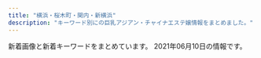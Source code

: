 ```yaml
---
title: "横浜・桜木町・関内・新横浜"
description: "キーワード別にの巨乳アジアン・チャイナエステ嬢情報をまとめました。"
---
```


新着画像と新着キーワードをまとめています。
2021年06月10日の情報です。

<DmmAffiliateIns />
<KeywordTable
  shops={
    [
    {
        "keywords": {
            "D": 10
        },
        "img_links": [
            "http://massage-esthe.blue/img/sta6.jpg",
            "http://massage-esthe.blue/img/bb.png",
            "http://massage-esthe.blue/img/sta7.jpg",
            "http://massage-esthe.blue/img/a5.jpg",
            "http://massage-esthe.blue/img/stal.png",
            "http://massage-esthe.blue/img/st12.jpg",
            "http://massage-esthe.blue/img/r2.jpg",
            "http://massage-esthe.blue/img/a3.jpg",
            "http://massage-esthe.blue/img/a6.jpg",
            "http://massage-esthe.blue/img/st10.jpg",
            "http://massage-esthe.blue/img/sta2.jpg",
            "http://massage-esthe.blue/img/sta10.jpg",
            "http://massage-esthe.blue/img/no.png",
            "http://massage-esthe.blue/img/st6.jpg",
            "http://massage-esthe.blue/img/fla.jpg",
            "http://massage-esthe.blue/img/lint.jpg",
            "http://massage-esthe.blue/img/sta5.jpg",
            "http://massage-esthe.blue/img/a4.jpg",
            "http://massage-esthe.blue/img/st5.jpg",
            "http://massage-esthe.blue/img/st3.jpg",
            "http://massage-esthe.blue/img/stat.jpg",
            "http://massage-esthe.blue/img/sta12.jpg",
            "http://massage-esthe.blue/img/acct.jpg",
            "http://massage-esthe.blue/img/sta1.jpg",
            "http://massage-esthe.blue/img/top.jpg",
            "http://massage-esthe.blue/img/r1.jpg",
            "http://massage-esthe.blue/img/st2.jpg",
            "http://massage-esthe.blue/img/st8.jpg",
            "http://massage-esthe.blue/img/a1.jpg",
            "http://massage-esthe.blue/img/st7.jpg",
            "http://massage-esthe.blue/img/syst.jpg",
            "http://massage-esthe.blue/img/st1.jpg",
            "http://massage-esthe.blue/img/st9.jpg",
            "http://massage-esthe.blue/img/sta3.jpg",
            "http://massage-esthe.blue/img/a2.jpg",
            "http://massage-esthe.blue/img/sta8.jpg",
            "http://massage-esthe.blue/img/rect.jpg",
            "http://massage-esthe.blue/img/root.jpg",
            "http://massage-esthe.blue/img/r4.jpg",
            "http://massage-esthe.blue/img/r3.jpg"
        ],
        "url": "http://massage-esthe.blue/",
        "station": "\u30bb\u30f3\u30bf\u30fc\u5317\u99c5",
        "name": "37\u2103"
    },
    {
        "keywords": {
            "90": 1,
            "E": 2,
            "D": 1,
            "92": 2
        },
        "url": "http://naomi.estheya.com/",
        "name": "Naomi",
        "station": "JR\u6771\u795e\u5948\u5ddd\u99c5\u897f\u53e3",
        "img_links": [
            "http://naomi.estheya.com/css/cam01.jpg",
            "http://naomi.estheya.com/css/m-top04.jpg",
            "http://naomi.estheya.com/css/staff/staff01.jpg",
            "http://naomi.estheya.com/css/staff/staff02.jpg",
            "http://naomi.estheya.com/css/m-head01.jpg",
            "http://naomi.estheya.com/images/call.png",
            "http://naomi.estheya.com/css/staff/staff03.jpg"
        ]
    },
    {
        "name": "\u30d4\u30f3\u30af",
        "keywords": {
            "86": 6,
            "83": 3,
            "84": 3,
            "85": 6
        },
        "station": "JR\u95a2\u5185\u99c5\u5357\u53e3",
        "url": "http://pink.msa.jp/",
        "img_links": [
            "http://pink.msa.jp/images/s_service.png",
            "http://pink.msa.jp/images/staff_09b.jpg",
            "http://pink.msa.jp/images/staff_07.jpg",
            "http://pink.msa.jp/images/top1.jpg",
            "http://pink.msa.jp/layer/images/top/top_01.jpg",
            "http://pink.msa.jp/layer/images/top.jpg",
            "http://pink.msa.jp/images/info.png",
            "http://pink.msa.jp/images/staff_06.jpg",
            "http://pink.msa.jp/layer/images/top/top_06.jpg",
            "http://pink.msa.jp/images/staff_04.jpg",
            "http://pink.msa.jp/images/wenzi-staff.png",
            "http://pink.msa.jp/images/staff_08.jpg",
            "http://pink.msa.jp/images/staff_bj4.png",
            "http://pink.msa.jp/images/staff_09a.jpg",
            "http://pink.msa.jp/layer/images/top/top_05.jpg",
            "http://pink.msa.jp/layer/images/top/top_08.png",
            "http://pink.msa.jp/images/top2.jpg",
            "http://pink.msa.jp/images/staff_01.jpg",
            "http://pink.msa.jp/images/ser1.jpg",
            "http://pink.msa.jp/images/ser4.jpg",
            "http://pink.msa.jp/images/s_info.png",
            "http://pink.msa.jp/images/staff_bj1.png",
            "http://pink.msa.jp/layer/images/top/top_02.jpg",
            "http://pink.msa.jp/images/ser3.jpg",
            "http://pink.msa.jp/images/1.jpg",
            "http://pink.msa.jp/layer/images/top/top_04.jpg",
            "http://pink.msa.jp/images/ser2.jpg",
            "http://pink.msa.jp/layer/images/top/top_03.jpg"
        ]
    },
    {
        "name": "\u96c5\u7f8e",
        "img_links": [
            "http://sivertsa.xyz/templets/default/picture/rec1.png",
            "http://sivertsa.xyz/uploads/210602/1-21060212340RA.jpg",
            "http://sivertsa.xyz/templets/default/picture/tt.jpg",
            "http://sivertsa.xyz/templets/default/picture/interior_t.jpg",
            "http://sivertsa.xyz/templets/default/picture/news.jpg",
            "http://sivertsa.xyz/uploads/190906/1-1ZZ613114IH.png",
            "http://sivertsa.xyz/templets/default/picture/int1.png",
            "http://sivertsa.xyz/uploads/210602/1-21060212344HH.jpg",
            "http://sivertsa.xyz/uploads/allimg/180731/1-1PI1145244194.jpg",
            "http://sivertsa.xyz/uploads/210602/1-210602123233414.jpg",
            "http://sivertsa.xyz/uploads/210602/1-210602123505106.jpg",
            "http://sivertsa.xyz/uploads/210602/1-210602123303336.jpg",
            "http://sivertsa.xyz/uploads/210602/1-210602123324540.jpg",
            "http://sivertsa.xyz/uploads/180731/1-1PI1144544558.jpg",
            "http://sivertsa.xyz/uploads/210602/1-21060212342J02.jpg",
            "http://sivertsa.xyz/uploads/210602/1-21060212334WE.jpg",
            "http://sivertsa.xyz/uploads/190906/1-1ZZ6130R3594.jpg",
            "http://sivertsa.xyz/uploads/allimg/180801/1-1PP1091925J2.jpg",
            "http://sivertsa.xyz/templets/default/picture/head.jpg",
            "http://sivertsa.xyz/templets/default/picture/staff_t.jpg"
        ],
        "url": "http://sivertsa.xyz/",
        "station": "JR\u6771\u795e\u5948\u5ddd\u99c5\u897f\u53e3",
        "keywords": {
            "85": 9,
            "87": 9,
            "D": 27,
            "86": 9,
            "\u80f8": 8
        }
    },
    {
        "img_links": [
            "http://www.shoujo.estjpn.com/img/i_tel.png",
            "http://www.shoujo.estjpn.com/img/int3.jpg",
            "http://www.shoujo.estjpn.com/files/001.jpg",
            "http://www.shoujo.estjpn.com/files/004.jpg",
            "http://www.shoujo.estjpn.com/img/bn_contact.jpg",
            "http://www.shoujo.estjpn.com/img/concept.jpg",
            "http://www.shoujo.estjpn.com/img/bn_howto_sp.jpg",
            "http://www.shoujo.estjpn.com/img/concept_sp.jpg",
            "http://www.shoujo.estjpn.com/img/int2_sp.jpg",
            "http://www.shoujo.estjpn.com/img/header_info.png",
            "http://www.shoujo.estjpn.com/img/int1.jpg",
            "http://www.shoujo.estjpn.com/files/003.jpg",
            "http://www.shoujo.estjpn.com/img/bn_howto.jpg",
            "http://www.shoujo.estjpn.com/img/int1_sp.jpg",
            "http://www.shoujo.estjpn.com/img/int2.jpg",
            "http://www.shoujo.estjpn.com/files/002.jpg",
            "http://www.shoujo.estjpn.com/img/int3_sp.jpg",
            "http://www.shoujo.estjpn.com/img/bn_contact_sp.jpg"
        ],
        "station": "JR\u6771\u795e\u5948\u5ddd\u99c5\u6771\u53e3",
        "name": "\u5c11\u5973\u5b66\u5712",
        "url": "http://www.shoujo.estjpn.com/",
        "keywords": {
            "C": 13,
            "87": 12,
            "86": 4,
            "D": 16
        }
    },
    {
        "station": "JR\u6771\u795e\u5948\u5ddd\u99c5\u897f\u53e3",
        "url": "https://ruby.jpn.mn/",
        "keywords": {
            "83": 6,
            "D": 24,
            "86": 12,
            "85": 6
        },
        "name": "\u71e6\u71e6",
        "img_links": [
            "https://ruby.jpn.mn/images/sp_top.jpg",
            "https://ruby.jpn.mn/photos/sites/26/2021/02/2021021307163556.jpg",
            "https://ruby.jpn.mn/photos/sites/26/2021/02/2021021307163642.jpg",
            "https://ruby.jpn.mn/images/tit_staff01.png",
            "https://ruby.jpn.mn/images/maining.jpg",
            "https://ruby.jpn.mn/images/room3.jpg",
            "https://ruby.jpn.mn/images/tit_therapist.png",
            "https://ruby.jpn.mn/images/sp_tit_staff01.png",
            "https://ruby.jpn.mn/images/room1.jpg",
            "https://ruby.jpn.mn/images/sp_tit_therapist.png",
            "https://ruby.jpn.mn/images/tit_staff02.png",
            "https://ruby.jpn.mn/images/room4.jpg",
            "https://ruby.jpn.mn/photos/sites/26/2021/02/2021021307163853.jpg",
            "https://ruby.jpn.mn/images/top.jpg",
            "https://ruby.jpn.mn/images/sp_tit_staff02.png",
            "https://ruby.jpn.mn/images/img_tel.png",
            "https://ruby.jpn.mn/images/sp_tit_new.png",
            "https://ruby.jpn.mn/photos/sites/26/2021/02/2021021307164094.jpg",
            "https://ruby.jpn.mn/images/room2.jpg",
            "https://ruby.jpn.mn/images/tit_new.png"
        ]
    },
    {
        "name": "Anna -\u30a2\u30f3\u30ca-",
        "img_links": [
            "https://anna.jpn.mn/photos/17/8147/202104/2104261910441202.png",
            "https://anna.jpn.mn/photos/17/8147/202104/21042619105cc2.png",
            "https://file.jp-navi.info/17/8147/202104/2021042908060344.jpg",
            "https://anna.jpn.mn/photos/17/8147/202104/21042g231313638.jpeg",
            "https://assets.jp-navi.info/images/images/es-thumbnail.png",
            "https://anna.jpn.mn/photos/17/8147/202104/21042g2312553d.jpeg",
            "https://anna.jpn.mn/photos/17/8147/202104/202104290807040.jpg",
            "https://file.jp-navi.info/17/8147/202104/2021042908072054.jpg",
            "https://anna.jpn.mn/photos/17/8147/202104/21042619110n296.png",
            "https://anna.jpn.mn/photos/17/8147/202104/2104291u1201324.jpeg",
            "https://anna.jpn.mn/photos/17/8147/202104/2021042908073682.jpg",
            "https://anna.jpn.mn/photos/17/8147/202104/21042g231125310.jpeg",
            "https://file.jp-navi.info/17/8147/202104/2021042908063061.jpg",
            "https://anna.jpn.mn/photos/17/8147/202104/2021042908060344.jpg",
            "https://file.jp-navi.info/17/8147/202104/202104290807040.jpg",
            "https://anna.jpn.mn/photos/17/8147/202104/2021042908063061.jpg",
            "https://file.jp-navi.info/17/8147/202104/2021042908073682.jpg",
            "https://anna.jpn.mn/photos/17/8147/202104/2104291u1063c7.png",
            "https://anna.jpn.mn/themes/anna.jpn.mn/template/assets/images/side01.png",
            "https://anna.jpn.mn/themes/anna.jpn.mn/template/assets/images/side03.png",
            "https://anna.jpn.mn/photos/17/8147/202104/2021042908072054.jpg",
            "https://anna.jpn.mn/themes/anna.jpn.mn/template/assets/images/side02.png",
            "https://anna.jpn.mn/photos/17/8147/202104/21043012234b9e.png",
            "https://file.jp-navi.info/17/8147/202104/2021042908064768.jpg",
            "https://anna.jpn.mn/photos/17/8147/202104/21042g2311a2g.jpeg",
            "https://anna.jpn.mn/photos/17/8147/202104/2021042908064768.jpg"
        ],
        "url": "https://anna.jpn.mn/",
        "station": "JR\u6771\u795e\u5948\u5ddd\u99c5\u897f\u53e3",
        "keywords": {
            "E": 2,
            "D": 2,
            "85": 15,
            "87": 8,
            "83": 8,
            "84": 15
        }
    },
    {
        "station": "JR\u95a2\u5185\u99c5\u5317\u53e3",
        "img_links": [
            "http://e-yozakura.xyz/images/hh.jpg",
            "http://e-yozakura.xyz/images/r3.jpg",
            "http://e-yozakura.xyz/images/top.jpg",
            "http://e-yozakura.xyz/images/g1.jpg",
            "http://e-yozakura.xyz/images/ll.jpg",
            "http://e-yozakura.xyz/images/yuk.jpg",
            "http://e-yozakura.xyz/images/r4.jpg",
            "http://e-yozakura.xyz/images/r1.jpg",
            "http://e-yozakura.xyz/images/mobile.png",
            "http://e-yozakura.xyz/images/g9.jpg",
            "http://e-yozakura.xyz/images/g5.jpg",
            "http://e-yozakura.xyz/images/17.jpg",
            "http://e-yozakura.xyz/images/htm.jpg",
            "http://e-yozakura.xyz/images/g8.jpg",
            "http://e-yozakura.xyz/images/g2.jpg",
            "http://e-yozakura.xyz/images/r7.jpg",
            "http://e-yozakura.xyz/images/news01.png",
            "http://e-yozakura.xyz/images/12.jpg",
            "http://e-yozakura.xyz/images/slide3.png",
            "http://e-yozakura.xyz/images/bj_01.jpg",
            "http://e-yozakura.xyz/images/news03.png",
            "http://e-yozakura.xyz/images/r2.jpg",
            "http://e-yozakura.xyz/images/bj_03.jpg",
            "http://e-yozakura.xyz/images/hua.jpg",
            "http://e-yozakura.xyz/images/slide1.png",
            "http://e-yozakura.xyz/images/m1.jpg",
            "http://e-yozakura.xyz/images/tite-staff.jpg",
            "http://e-yozakura.xyz/images/r8.jpg",
            "http://e-yozakura.xyz/images/ai.jpg",
            "http://e-yozakura.xyz/images/sa.jpg",
            "http://e-yozakura.xyz/images/r6.jpg",
            "http://e-yozakura.xyz/images/r5.jpg",
            "http://e-yozakura.xyz/images/g0.jpg",
            "http://e-yozakura.xyz/images/slide2.png",
            "http://e-yozakura.xyz/images/g4.jpg",
            "http://e-yozakura.xyz/images/yuka.jpg",
            "http://e-yozakura.xyz/images/t.jpg"
        ],
        "url": "http://e-yozakura.xyz/",
        "keywords": {},
        "name": "\u591c\u685c\uff5e\u3088\u3056\u304f\u3089\uff5e"
    },
    {
        "img_links": [
            "http://flower.a1.jps.mn/upload/sites/47/2021/05/2021052015280184-365x548.jpg",
            "http://flower.ests.jp/images/s_info.jpg",
            "http://flower.a1.jps.mn/upload/sites/47/2021/05/2021052015280576-252x378.jpg",
            "http://flower.a1.jps.mn/upload/sites/47/2021/05/2021052015280476-365x548.jpg",
            "http://flower.ests.jp/images/nbj4.jpg",
            "http://flower.ests.jp/images/1.jpg",
            "http://flower.ests.jp/images/room1.jpg",
            "http://flower.ests.jp/images/room3.jpg",
            "http://flower.a1.jps.mn/upload/sites/47/2021/05/2021052015280576-365x548.jpg",
            "http://flower.ests.jp/images/s_news.jpg",
            "http://flower.a1.jps.mn/upload/sites/47/2021/05/2021052015280184-252x378.jpg",
            "http://flower.ests.jp/images/room2.jpg",
            "http://flower.ests.jp/images/s_staff.jpg",
            "http://flower.ests.jp/images/s_face.jpg",
            "http://flower.a1.jps.mn/upload/sites/47/2021/05/2021052015280476-252x378.jpg",
            "http://flower.a1.jps.mn/upload/sites/47/2021/05/2021052015280365-252x378.jpg",
            "http://flower.ests.jp/images/mobile.jpg",
            "http://flower.ests.jp/images/s_link.jpg",
            "http://flower.ests.jp/images/s_sysytem.jpg",
            "http://flower.ests.jp/images/room4.jpg",
            "http://flower.ests.jp/images/nbj2.jpg",
            "http://flower.a1.jps.mn/upload/sites/47/2021/05/2021052015280365-365x548.jpg",
            "http://flower.ests.jp/images/top.jpg",
            "http://flower.ests.jp/images/s_pick.jpg"
        ],
        "name": "\u7f8e\u5c11\u5973\u5b66\u9662",
        "url": "http://flower.ests.jp/",
        "keywords": {
            "D": 2,
            "E": 2,
            "87": 2,
            "86": 1,
            "83": 1
        },
        "station": "JR\u4e2d\u5c71\u99c5"
    },
    {
        "keywords": {
            "82": 1,
            "\u30bb\u30af\u30b7\u30fc": 4,
            "85": 2,
            "87": 1,
            "C": 5,
            "98": 1,
            "D": 2,
            "86": 2,
            "88": 2,
            "E": 1,
            "97": 1
        },
        "name": "\u7652\u3057\u30d9\u30b9\u30c8",
        "url": "http://iyasibest.com/",
        "station": "JR\u95a2\u5185\u99c5\u5357\u53e3",
        "img_links": [
            "http://iyasibest.com/images/store/o02.jpg",
            "http://iyasibest.com/staffPhoto/b20200306221420.jpg",
            "http://iyasibest.com/images/store/o11.jpg",
            "http://iyasibest.com/staffPhoto/b20200531120750.jpg",
            "http://iyasibest.com/staffPhoto/b20200310001745.jpg",
            "http://iyasibest.com/staffPhoto/b20200711165223.jpg",
            "http://iyasibest.com/staffPhoto/b20200228201258.jpg",
            "http://iyasibest.com/images/store/03.jpg",
            "http://iyasibest.com/images/store/01.jpg",
            "http://iyasibest.com/images/store/o03.jpg",
            "http://iyasibest.com/images/store/o06.jpg",
            "http://iyasibest.com/staffPhoto/b20210209224424.jpg",
            "http://iyasibest.com/images/store/o08.jpg",
            "http://iyasibest.com/images/store/o01.jpg",
            "http://iyasibest.com/uploadfiles/images/campaignIyasibestCom1.png",
            "http://iyasibest.com/images/returnBtn.png",
            "http://iyasibest.com/uploadfiles/images/campaignIyasibestCom2.png",
            "http://iyasibest.com/images/store/o04.jpg",
            "http://iyasibest.com/images/store/o07.jpg",
            "http://iyasibest.com/staffPhoto/b20200911161049.jpg",
            "http://iyasibest.com/staffPhoto/b20200402041705.jpg",
            "http://iyasibest.com/images/store/o09.jpg",
            "http://iyasibest.com/staffPhoto/b20201102190836.jpg",
            "http://iyasibest.com/images/store/o10.jpg",
            "http://iyasibest.com/staffPhoto/b20210503153528.jpg",
            "http://iyasibest.com/images/store/o05.jpg",
            "http://iyasibest.com/images/store/02.jpg",
            "http://iyasibest.com/staffPhoto/b20210121203305.jpg"
        ]
    },
    {
        "img_links": [
            "http://www.est-baby.work/img/kaori1.png",
            "http://www.est-baby.work/images/sys3.jpg",
            "http://www.est-baby.work/images/int1.jpg",
            "http://www.est-baby.work/images/menu/staff.png",
            "http://www.est-baby.work/images/staff_t.jpg",
            "http://www.est-baby.work/images/head.jpg",
            "http://www.est-baby.work/images/3.jpg",
            "http://www.est-baby.work/images/6.jpg",
            "http://www.est-baby.work/staff/sizuka.jpg",
            "http://www.est-baby.work/images/interior_t.jpg",
            "http://www.est-baby.work/staff/yuki.jpg",
            "http://www.est-baby.work/staff/koko.jpg",
            "http://www.est-baby.work/images/menu/interior.png",
            "http://www.est-baby.work/images/news.jpg",
            "http://www.est-baby.work/staff/nana.jpg",
            "http://www.est-baby.work/images/sys2.jpg",
            "http://www.est-baby.work/images/menu/top.png",
            "http://www.est-baby.work/images/sisu.jpg",
            "http://www.est-baby.work/images/1.jpg",
            "http://www.est-baby.work/images/sys1.jpg",
            "http://www.est-baby.work/staff/kaori.jpg",
            "http://www.est-baby.work/images/7.jpg",
            "http://www.est-baby.work/images/int2.jpg",
            "http://www.est-baby.work/img/yuki2.png",
            "http://www.est-baby.work/images/tr.jpg",
            "http://www.est-baby.work/images/tgirl.jpg",
            "http://www.est-baby.work/img/koko1.png",
            "http://www.est-baby.work/img/nana1.png",
            "http://www.est-baby.work/images/8.jpg",
            "http://www.est-baby.work/images/sys4.jpg",
            "http://www.est-baby.work/img/sizuka1.png",
            "http://www.est-baby.work/images/koko_200x40.png",
            "http://www.est-baby.work/img/yuki1.png"
        ],
        "station": "\u65e5\u30ce\u51fa\u753a\u99c5",
        "keywords": {},
        "url": "http://www.est-baby.work/",
        "name": "\u7652\uff5e\u3044\u3084\u3057\uff5e"
    },
    {
        "name": "IRIS",
        "station": "JR\u65b0\u6a2a\u6d5c\u99c58\u756a\u51fa\u53e3",
        "keywords": {},
        "url": "http://xn--cckubj6bwie8h7e.net/",
        "img_links": [
            "http://xn--cckubj6bwie8h7e.net/images/r4.jpg",
            "http://xn--cckubj6bwie8h7e.net/images/r3.jpg",
            "http://xn--cckubj6bwie8h7e.net/images/facebook.png",
            "http://xn--cckubj6bwie8h7e.net/images/footer-r.png",
            "http://xn--cckubj6bwie8h7e.net/images/footer-l.png",
            "http://xn--cckubj6bwie8h7e.net/images/r1.jpg",
            "http://xn--cckubj6bwie8h7e.net/images/esthe7.jpg",
            "http://xn--cckubj6bwie8h7e.net/images/r2.jpg",
            "http://xn--cckubj6bwie8h7e.net/images/cg04.jpg",
            "http://xn--cckubj6bwie8h7e.net/images/esthe4.jpg",
            "http://xn--cckubj6bwie8h7e.net/images/link.png",
            "http://xn--cckubj6bwie8h7e.net/images/staff.png",
            "http://xn--cckubj6bwie8h7e.net/images/main-sp.jpg",
            "http://xn--cckubj6bwie8h7e.net/images/esthe2.jpg",
            "http://xn--cckubj6bwie8h7e.net/images/line.png",
            "http://xn--cckubj6bwie8h7e.net/images/cg05.jpg",
            "http://xn--cckubj6bwie8h7e.net/images/google_plus.png",
            "http://xn--cckubj6bwie8h7e.net/images/header3.png",
            "http://xn--cckubj6bwie8h7e.net/images/flower.png",
            "http://xn--cckubj6bwie8h7e.net/images/main1.jpg",
            "http://xn--cckubj6bwie8h7e.net/images/esthe6.jpg",
            "http://xn--cckubj6bwie8h7e.net/images/clear.png",
            "http://xn--cckubj6bwie8h7e.net/images/esthe1.jpg",
            "http://xn--cckubj6bwie8h7e.net/link/menlog.jpg",
            "http://xn--cckubj6bwie8h7e.net/images/home.png",
            "http://xn--cckubj6bwie8h7e.net/images/twitter.png",
            "http://xn--cckubj6bwie8h7e.net/images/esthe3.jpg",
            "http://xn--cckubj6bwie8h7e.net/images/cg02.jpg",
            "http://xn--cckubj6bwie8h7e.net/images/cg03.jpg",
            "http://xn--cckubj6bwie8h7e.net/images/cg01.jpg"
        ]
    },
    {
        "keywords": {
            "C": 8,
            "88": 1,
            "D": 2
        },
        "name": "\u82b1\u871c",
        "url": "http://hizaishi.xyz/",
        "img_links": [
            "http://hizaishi.xyz/webstyle/end.png",
            "http://hizaishi.xyz/uploads/allimg/210611/1-210611101103J2.jpg",
            "http://hizaishi.xyz/uploads/allimg/210129/1-210129130411.jpg",
            "http://hizaishi.xyz/uploads/allimg/210128/1-21012Q63642E1.jpg",
            "http://hizaishi.xyz/uploads/210602/1-210602192914239.jpg",
            "http://hizaishi.xyz/webstyle/sp_ico06.png",
            "http://hizaishi.xyz/webstyle/sp_ico01.png",
            "http://hizaishi.xyz/uploads/allimg/210128/1-21012Q63FW16.jpg",
            "http://hizaishi.xyz/webstyle/sp_ico05.png",
            "http://hizaishi.xyz/uploads/allimg/210128/1-21012Q63AN54.jpg",
            "http://hizaishi.xyz/webstyle/sp_ico04.png",
            "http://hizaishi.xyz/webstyle/info.jpg",
            "http://hizaishi.xyz/uploads/allimg/210129/1-210129125252.jpg",
            "http://hizaishi.xyz/webstyle/sp_ico03.png",
            "http://hizaishi.xyz/uploads/210602/1-2106021915591P.jpg",
            "http://hizaishi.xyz/uploads/allimg/210128/1-21012Q63611Z2.jpg",
            "http://hizaishi.xyz/uploads/210602/1-21060219200E12.jpg",
            "http://hizaishi.xyz/webstyle/sp_ico02.png",
            "http://hizaishi.xyz/webstyle/sp_header.png"
        ],
        "station": "JR\u4e2d\u5c71\u99c5\u5317\u53e3"
    },
    {
        "img_links": [],
        "name": "\u8056\u697d\u5712",
        "keywords": {},
        "url": "http://seirakuen.est.cm/",
        "station": "JR\u95a2\u5185\u99c5\u5357\u53e3"
    },
    {
        "station": "\u4f0a\u52e2\u4f50\u6728\u9577\u8005\u753a\u99c5",
        "name": "\u60a0\u60a0",
        "img_links": [],
        "url": "https://yuyu.ests.jp/",
        "keywords": {}
    },
    {
        "station": "JR\u6771\u795e\u5948\u5ddd\u99c5",
        "name": "\u30ec\u30a4\u30f3\u30dc\u30fc\u8679",
        "img_links": [
            "http://www.sh-riraku113.xyz/uploads/201005/1-2010051615301I.jpg",
            "http://www.sh-riraku113.xyz/uploads/201005/1-201005161544K5.jpg",
            "http://www.sh-riraku113.xyz/static/picture/tit-new.png",
            "http://www.sh-riraku113.xyz/static/picture/room2.png",
            "http://www.sh-riraku113.xyz/static/picture/infor.png",
            "http://www.sh-riraku113.xyz/static/picture/info.png",
            "http://www.sh-riraku113.xyz/static/picture/tite-staff.png",
            "http://www.sh-riraku113.xyz/static/picture/tit-infor.png",
            "http://www.sh-riraku113.xyz/static/picture/top.png",
            "http://www.sh-riraku113.xyz/uploads/201005/1-201005161513F8.jpg",
            "http://www.sh-riraku113.xyz/static/picture/room4.png",
            "http://www.sh-riraku113.xyz/static/picture/room3.png",
            "http://www.sh-riraku113.xyz/static/picture/tit-pick.png",
            "http://www.sh-riraku113.xyz/static/picture/tit-gat.png",
            "http://www.sh-riraku113.xyz/static/picture/room1.png",
            "http://www.sh-riraku113.xyz/uploads/201005/1-201005161500127.jpg"
        ],
        "url": "http://www.sh-riraku113.xyz/",
        "keywords": {
            "C": 14
        }
    },
    {
        "keywords": {
            "D": 4,
            "86": 2,
            "88": 2,
            "87": 1
        },
        "img_links": [
            "http://www.aoitori.mesthe.com/images/shop/shop03.jpg",
            "http://www.aoitori.mesthe.com/images/staff_line.png",
            "http://www.aoitori.mesthe.com/images/girl-z1.jpg",
            "http://www.aoitori.mesthe.com/images/shop/shop04.jpg",
            "http://www.aoitori.mesthe.com/files/007.jpg",
            "http://www.aoitori.mesthe.com/images/tit-infor.png",
            "http://www.aoitori.mesthe.com/images/shop/shop01.jpg",
            "http://www.aoitori.mesthe.com/images/bj3.png",
            "http://www.aoitori.mesthe.com/files/006.jpg",
            "http://www.aoitori.mesthe.com/files/002.jpg",
            "http://www.aoitori.mesthe.com/images/link_line.png",
            "http://www.aoitori.mesthe.com/files/005-02.jpg",
            "http://www.aoitori.mesthe.com/files/003.jpg",
            "http://www.aoitori.mesthe.com/images/infor.png",
            "http://www.aoitori.mesthe.com/images/girl-z2.jpg",
            "http://www.aoitori.mesthe.com/files/006-02.jpg",
            "http://www.aoitori.mesthe.com/files/003-02.jpg",
            "http://www.aoitori.mesthe.com/images/shop/shop02.jpg",
            "http://www.aoitori.mesthe.com/images/top.png",
            "http://www.aoitori.mesthe.com/images/mobile.png",
            "http://www.aoitori.mesthe.com/images/top_sche.png",
            "http://www.aoitori.mesthe.com/files/007-02.jpg",
            "http://www.aoitori.mesthe.com/files/002-02.jpg",
            "http://www.aoitori.mesthe.com/files/005.jpg"
        ],
        "url": "http://www.aoitori.mesthe.com/",
        "station": "JR\u95a2\u5185\u99c5\u5317\u53e3",
        "name": "\u78a7\u3044\u9ce5"
    },
    {
        "img_links": [
            "http://relacute.ies.bz/photos/sites/29/2021/06/2021060407082277.jpg",
            "http://relacute.ies.bz/images/s_news.jpg",
            "http://relacute.ies.bz/photos/sites/29/2020/06/2020061906073550.jpg",
            "http://relacute.ies.bz/images/room2.jpg",
            "http://relacute.ies.bz/photos/sites/29/2021/05/2021051106220124.jpg",
            "http://relacute.ies.bz/images/top.jpg",
            "http://relacute.ies.bz/images/s_staff.jpg",
            "http://relacute.ies.bz/images/room3.jpg",
            "http://relacute.ies.bz/photos/sites/29/2021/03/2021030402170757.jpg",
            "http://relacute.ies.bz/images/room1.jpg",
            "http://relacute.ies.bz/photos/sites/29/2021/04/202104260223304.jpg",
            "http://relacute.ies.bz/photos/sites/29/2021/04/2021040802361733.jpg",
            "http://relacute.ies.bz/images/mobile.jpg",
            "http://relacute.ies.bz/photos/sites/29/2021/05/2021052402443272.jpg",
            "http://relacute.ies.bz/images/room4.jpg",
            "http://relacute.ies.bz/photos/sites/29/2021/01/202101180426140.jpg"
        ],
        "url": "http://relacute.ies.bz/",
        "name": "RelaCute \u30ea\u30e9\u30ad\u30e5\u30fc\u30c8",
        "station": "JR\u4e2d\u5c71\u99c5\u5317\u53e3",
        "keywords": {
            "82": 2,
            "C": 1,
            "E": 1,
            "D": 5,
            "87": 1,
            "86": 2,
            "85": 2
        }
    },
    {
        "keywords": {
            "88": 1,
            "89": 2,
            "D": 3
        },
        "img_links": [
            "http://latte.iest.xyz/css/top03.jpg",
            "http://latte.iest.xyz/css/osusume01.jpg",
            "http://latte.iest.xyz/css/staff/staff01.jpg",
            "http://latte.iest.xyz/css/nav/nav-003.png",
            "http://latte.iest.xyz/css/staff/staff02.jpg",
            "http://latte.iest.xyz/css/nav/nav-002.png",
            "http://latte.iest.xyz/css/staff/staff06.jpg",
            "http://latte.iest.xyz/css/head-change.jpg",
            "http://latte.iest.xyz/css/nav/nav-001.png",
            "http://latte.iest.xyz/css/tel01.png",
            "http://latte.iest.xyz/css/nav/nav-006.png",
            "http://latte.iest.xyz/css/nav/nav-005.png",
            "http://latte.iest.xyz/css/nav/nav-004.png"
        ],
        "station": "JR\u95a2\u5185\u99c5\u5357\u53e3",
        "url": "http://latte.iest.xyz/",
        "name": "\u68ee\u7f85"
    },
    {
        "url": "http://www.rakuraku-venus.xyz/",
        "station": "JR\u6771\u795e\u5948\u5ddd\u99c5",
        "img_links": [
            "http://www.rakuraku-venus.xyz/images/staff/11/ai.jpg",
            "http://www.rakuraku-venus.xyz/images/nav/lanmu-staff.jpg",
            "http://www.rakuraku-venus.xyz/images/index-kai_08.jpg",
            "http://www.rakuraku-venus.xyz/images/index-kai_16.jpg",
            "http://www.rakuraku-venus.xyz/images/shop/r1.jpg",
            "http://www.rakuraku-venus.xyz/images/index-kai_07.jpg",
            "http://www.rakuraku-venus.xyz/images/shop/h2.jpg",
            "http://www.rakuraku-venus.xyz/images/nav/lanmu-job.jpg",
            "http://www.rakuraku-venus.xyz/images/index-f.jpg",
            "http://www.rakuraku-venus.xyz/images/index-kai_13.jpg",
            "http://www.rakuraku-venus.xyz/images/index-kai_03.jpg",
            "http://www.rakuraku-venus.xyz/images/staff/11/minami2.jpg",
            "http://www.rakuraku-venus.xyz/images/staff/10/1.jpg",
            "http://www.rakuraku-venus.xyz/images/staff/11/rika.png",
            "http://www.rakuraku-venus.xyz/psd/off.jpg",
            "http://www.rakuraku-venus.xyz/images/staff/11/koko.jpg",
            "http://www.rakuraku-venus.xyz/images/light_img.jpg",
            "http://www.rakuraku-venus.xyz/images/index-kai_13a.jpg",
            "http://www.rakuraku-venus.xyz/images/nav/lanmu-acc.jpg",
            "http://www.rakuraku-venus.xyz/images/index-kai_05.jpg",
            "http://www.rakuraku-venus.xyz/images/shop/h3.jpg",
            "http://www.rakuraku-venus.xyz/images/shop/h4.jpg",
            "http://www.rakuraku-venus.xyz/images/staff/11/Aki.png",
            "http://www.rakuraku-venus.xyz/images/nav/lanmu-sys.jpg",
            "http://www.rakuraku-venus.xyz/images/staff/11/11.jpg",
            "http://www.rakuraku-venus.xyz/images/lan-t/images/lan-t_01.jpg"
        ],
        "keywords": {},
        "name": "\u697d\u3005\u30f4\u30a3\u30fc\u30ca\u30b9"
    },
    {
        "keywords": {
            "F": 1,
            "\u30bb\u30af\u30b7\u30fc": 1,
            "88": 2,
            "90": 1
        },
        "url": "http://relax-es.com/",
        "station": "JR\u6771\u795e\u5948\u5ddd\u99c5\u897f\u53e3",
        "img_links": [
            "http://relax-es.com/scdl/staff/10141.jpg",
            "http://relax-es.com/scdl/staff/10131.jpg",
            "http://relax-es.com/scdl/staff/10031.jpg",
            "http://relax-es.com/scdl/staff/10122.jpg",
            "http://relax-es.com/images/spscdl.png",
            "http://relax-es.com/images/toppic2.jpg",
            "http://relax-es.com/scdl/staff/10142.jpg",
            "http://relax-es.com/images/line.jpg",
            "http://relax-es.com/images/toppic2sp.jpg",
            "http://relax-es.com/images/rec.jpg",
            "http://relax-es.com/images/sptel.png",
            "http://relax-es.com/scdl/staff/10123.jpg",
            "http://relax-es.com/images/sptod.png",
            "http://relax-es.com/scdl/staff/10034.jpg",
            "http://relax-es.com/scdl/staff/10143.jpg",
            "http://relax-es.com/scdl/staff/10121.jpg",
            "http://relax-es.com/scdl/staff/10032.jpg",
            "http://relax-es.com/scdl/staff/10033.jpg"
        ],
        "name": "\u30a2\u30ed\u30de\u30fc\u30b8\u30e5"
    },
    {
        "name": "\u7e01",
        "keywords": {},
        "station": "\u4f0a\u52e2\u4f50\u6728\u9577\u8005\u753a\u99c5",
        "img_links": [],
        "url": "https://en.reraku.work/"
    },
    {
        "url": "http://www.bijinkan.esturl.com/",
        "img_links": [
            "http://www.bijinkan.esturl.com/files/004.jpg",
            "http://www.bijinkan.esturl.com/files/007.jpg",
            "http://www.bijinkan.esturl.com/images/osusume01.png",
            "http://www.bijinkan.esturl.com/photo_news/upimg/313515f7c41b421816_0.jpg",
            "http://www.bijinkan.esturl.com/images/nav-005.png",
            "http://www.bijinkan.esturl.com/images/nav-001.png",
            "http://www.bijinkan.esturl.com/images/nav-003.png",
            "http://www.bijinkan.esturl.com/images/nav-002.png",
            "http://www.bijinkan.esturl.com/photo_news/upimg/313515f7c41b421816_1.jpg",
            "http://www.bijinkan.esturl.com/images/top02-left.png",
            "http://www.bijinkan.esturl.com/photo_news/upimg/313515f7c41b421816_2.jpg",
            "http://www.bijinkan.esturl.com/images/top003.png",
            "http://www.bijinkan.esturl.com/files/008.jpg",
            "http://www.bijinkan.esturl.com/files/006.jpg",
            "http://www.bijinkan.esturl.com/images/top01.png",
            "http://www.bijinkan.esturl.com/images/tel.png",
            "http://www.bijinkan.esturl.com/images/nav-006.png",
            "http://www.bijinkan.esturl.com/images/nav-004.png"
        ],
        "keywords": {},
        "station": "\u6238\u90e8\u99c5",
        "name": "\u7f8e\u4eba\u9928"
    },
    {
        "station": "JR\u95a2\u5185\u99c5\u5357\u53e3",
        "img_links": [
            "https://sunflower.jp.net/_src/56614009/wechatimg2522.jpg",
            "https://sunflower.jp.net/_src/56614010/wechatimg2522.jpg",
            "https://sunflower.jp.net/_src/56658785/wechatimg1318.jpg",
            "https://sunflower.jp.net/_src/56614005/wechatimg2302.jpg",
            "https://sunflower.jp.net/_src/56656280/3.jpg",
            "https://sunflower.jp.net/_src/56656281/3.jpg",
            "https://sunflower.jp.net/_src/56658782/wechatimg1319.jpg",
            "https://sunflower.jp.net/_src/56656278/3.jpg",
            "https://sunflower.jp.net/_src/56613927/sign.png",
            "https://sunflower.jp.net/_src/56613992/wechatimg2302.jpg",
            "https://sunflower.jp.net/_src/56656279/3.jpg",
            "https://sunflower.jp.net/_src/56658780/wechatimg1321.jpg",
            "https://sunflower.jp.net/_src/56613926/sign.png",
            "https://sunflower.jp.net/_src/56614021/img20210529165014913256.png",
            "https://sunflower.jp.net/_src/56614007/wechatimg2302.jpg",
            "https://sunflower.jp.net/_src/56614008/wechatimg2522.jpg",
            "https://sunflower.jp.net/_src/56614006/wechatimg2302.jpg"
        ],
        "url": "https://sunflower.jp.net/",
        "name": "\u7d2b\u6708",
        "keywords": {
            "96": 2,
            "88": 1,
            "C": 7
        }
    },
    {
        "station": "\u30bb\u30f3\u30bf\u30fc\u5357\u99c51\u756a\u51fa\u53e3",
        "keywords": {
            "86": 6,
            "E": 3,
            "D": 3
        },
        "url": "http://sweety-est.info/",
        "img_links": [
            "http://sweety-est.info/images/sruru.jpg",
            "http://sweety-est.info/images/precau.png",
            "http://sweety-est.info/images/cg05.jpg",
            "http://sweety-est.info/images/evetop.png",
            "http://sweety-est.info/images/news.png",
            "http://sweety-est.info/images/top.png",
            "http://sweety-est.info/images/staff_s.png",
            "http://sweety-est.info/images/cg04.jpg"
        ],
        "name": "\u5b66\u5712"
    },
    {
        "name": "\u7d50",
        "url": "http://www.oguti.work/",
        "img_links": [
            "http://www.oguti.work/staff/kaori.jpg",
            "http://www.oguti.work/images/int2.jpg",
            "http://www.oguti.work/images/rec2.jpg",
            "http://www.oguti.work/images/head.jpg",
            "http://www.oguti.work/img/yuna1.jpg",
            "http://www.oguti.work/images/int1.jpg",
            "http://www.oguti.work/images/2.jpg",
            "http://www.oguti.work/images/ac1.jpg",
            "http://www.oguti.work/staff/rie.jpg",
            "http://www.oguti.work/img/miki2.jpg",
            "http://www.oguti.work/img/rie1.jpg",
            "http://www.oguti.work/images/4.jpg",
            "http://www.oguti.work/images/tg.jpg",
            "http://www.oguti.work/images/1.jpg",
            "http://www.oguti.work/images/staff_t.jpg",
            "http://www.oguti.work/staff/miki.jpg",
            "http://www.oguti.work/img/yuna2.jpg",
            "http://www.oguti.work/staff/yuna.jpg",
            "http://www.oguti.work/images/3.jpg",
            "http://www.oguti.work/images/sys.jpg",
            "http://www.oguti.work/img/kaori1.jpg",
            "http://www.oguti.work/images/interior_t.jpg",
            "http://www.oguti.work/images/rec1.jpg",
            "http://www.oguti.work/images/s1.png",
            "http://www.oguti.work/images/news.jpg",
            "http://www.oguti.work/img/miki1.jpg"
        ],
        "station": "JR\u5927\u53e3\u99c5\u6771\u53e3",
        "keywords": {}
    },
    {
        "name": "St.Playa \uff5e\u8056\u30d7\u30e9\u30e4\uff5e",
        "url": "http://www.playa.work/",
        "keywords": {},
        "img_links": [
            "http://www.playa.work/images/head.jpg",
            "http://www.playa.work/images/1.jpg",
            "http://www.playa.work/img/emi1.jpg",
            "http://www.playa.work/images/4.jpg",
            "http://www.playa.work/images/main_footer.jpg",
            "http://www.playa.work/images/ta.jpg",
            "http://www.playa.work/images/b1.jpg",
            "http://www.playa.work/images/b3.jpg",
            "http://www.playa.work/images/5.jpg",
            "http://www.playa.work/images/int2.png",
            "http://www.playa.work/img/risa1.jpg",
            "http://www.playa.work/img/rumi1.jpg",
            "http://www.playa.work/images/interior_t.jpg",
            "http://www.playa.work/images/3.jpg",
            "http://www.playa.work/img/koko1.jpg",
            "http://www.playa.work/images/b2.jpg",
            "http://www.playa.work/img/yuri1.jpg",
            "http://www.playa.work/images/6.jpg",
            "http://www.playa.work/images/int1.png",
            "http://www.playa.work/images/s1.png",
            "http://www.playa.work/images/staff_t.jpg",
            "http://www.playa.work/images/news.png",
            "http://www.playa.work/images/mobile.jpg",
            "http://www.playa.work/images/2.jpg",
            "http://www.playa.work/images/main_top.jpg",
            "http://www.playa.work/img/nana1.jpg"
        ],
        "station": "JR\u95a2\u5185\u99c5\u5317\u53e3"
    },
    {
        "url": "http://www.rakuraku.esjoho.com/",
        "img_links": [
            "http://www.rakuraku.esjoho.com/images/r3.jpg",
            "http://www.rakuraku.esjoho.com/files/002-03.jpg",
            "http://www.rakuraku.esjoho.com/files/003-03.jpg",
            "http://www.rakuraku.esjoho.com/images/line.png",
            "http://www.rakuraku.esjoho.com/files/001.jpg",
            "http://www.rakuraku.esjoho.com/images/mobile.jpg",
            "http://www.rakuraku.esjoho.com/files/002.jpg",
            "http://www.rakuraku.esjoho.com/files/004-03.jpg",
            "http://www.rakuraku.esjoho.com/files/002-02.jpg",
            "http://www.rakuraku.esjoho.com/files/001-02.jpg",
            "http://www.rakuraku.esjoho.com/files/001-03.jpg",
            "http://www.rakuraku.esjoho.com/files/003-02.jpg",
            "http://www.rakuraku.esjoho.com/files/004-02.jpg",
            "http://www.rakuraku.esjoho.com/files/003.jpg",
            "http://www.rakuraku.esjoho.com/files/004.jpg"
        ],
        "station": "\u6771\u767d\u697d\u99c5",
        "name": "\u697d\u697d",
        "keywords": {
            "86": 8,
            "D": 4,
            "C": 24,
            "87": 8
        }
    },
    {
        "keywords": {
            "88": 5,
            "90": 15
        },
        "img_links": [
            "https://hamamatsucho-esthe.work/icon/google_plus.png",
            "https://kannai-mensesthe.com/room/1-s.jpg",
            "https://kannai-mensesthe.com/room/2-s.jpg",
            "https://hamamatsucho-esthe.work/icon/twitter.png",
            "https://kannai-mensesthe.com/images/main-sp.jpg",
            "https://kannai-mensesthe.com/room/4-l.jpg",
            "https://kannai-mensesthe.com//images/footer-r.png",
            "https://kannai-mensesthe.com/room/3-s.jpg",
            "https://kannai-mensesthe.com/button/staff.png",
            "https://kannai-mensesthe.com/staff/ayumi-s1.jpg",
            "https://kannai-mensesthe.com/room/1-l.jpg",
            "https://kannai-mensesthe.com/room/2-l.jpg",
            "https://kannai-mensesthe.com/images/main1.jpg",
            "https://kannai-mensesthe.com/images/clear.png",
            "https://kannai-mensesthe.com/staff/sachi-l1.jpg",
            "https://kannai-mensesthe.com/room/esthe1.jpg",
            "https://kannai-mensesthe.com/icon/twitter.png",
            "https://kannai-mensesthe.com/button/blog.png",
            "https://kannai-mensesthe.com/button/home.png",
            "https://kannai-mensesthe.com/images/flower.png",
            "https://kannai-mensesthe.com/staff/ayumi-l1.jpg",
            "https://kannai-mensesthe.com/room/esthe2.jpg",
            "http://kannai-mensesthe.com/images/flower.png",
            "https://hamamatsucho-esthe.work/icon/line.png",
            "https://kannai-mensesthe.com/staff/risa-s1.jpg",
            "https://kannai-mensesthe.com/icon/facebook.png",
            "https://kannai-mensesthe.com/staff/momo-l1.jpg",
            "https://hamamatsucho-esthe.work/icon/facebook.png",
            "https://kannai-mensesthe.com/staff/momo-s1.jpg",
            "https://kannai-mensesthe.com/room/4-s.jpg",
            "https://kannai-mensesthe.com/staff/risa-l1.jpg",
            "https://kannai-mensesthe.com/staff/sachi-s1.jpg",
            "https://kannai-mensesthe.com/2019/11/10/1.jpg",
            "https://kannai-mensesthe.com/icon/google_plus.png",
            "https://kannai-mensesthe.com/room/esthe3.jpg",
            "https://kannai-mensesthe.com/icon/line.png",
            "https://kannai-mensesthe.com/room/3-l.jpg",
            "https://kannai-mensesthe.com/2019/12/03/risa-s1.jpg",
            "https://kannai-mensesthe.com/images/footer-l.png"
        ],
        "station": "JR\u95a2\u5185\u99c5",
        "name": "Olive",
        "url": "http://kannai-mensesthe.com/"
    },
    {
        "img_links": [
            "http://r-relax.info/images/index_05.jpg",
            "http://r-relax.info/images/sys_09.jpg",
            "http://r-relax.info/images/index_01.jpg",
            "http://r-relax.info/images/index_04.jpg",
            "http://r-relax.info/girl/03.jpg",
            "http://r-relax.info/images/r06.jpg",
            "http://r-relax.info/images/rec.jpg",
            "http://r-relax.info/girl/04a.jpg",
            "http://r-relax.info/images/index_07.jpg",
            "http://r-relax.info/images/r02.jpg",
            "http://r-relax.info/images/index_13.jpg",
            "http://r-relax.info/images/staff_09.jpg",
            "http://r-relax.info/images/info_09.jpg",
            "http://r-relax.info/images/index_03.jpg",
            "http://r-relax.info/images/index_02.jpg",
            "http://r-relax.info/girl/05.jpg",
            "http://r-relax.info/images/r03.jpg",
            "http://r-relax.info/girl/04.jpg",
            "http://r-relax.info/images/info.jpg",
            "http://r-relax.info/images/index_17.jpg",
            "http://r-relax.info/images/sub_12.jpg",
            "http://r-relax.info/images/index_06.jpg",
            "http://r-relax.info/images/r01.jpg",
            "http://r-relax.info/girl/02.jpg",
            "http://r-relax.info/girl/00.jpg",
            "http://r-relax.info/images/index_12.jpg",
            "http://r-relax.info/images/index_18.jpg",
            "http://r-relax.info/images/rec_09.jpg",
            "http://r-relax.info/images/r04.jpg",
            "http://r-relax.info/girl/011.jpg",
            "http://r-relax.info/girl/05a.jpg",
            "http://r-relax.info/girl/09.jpg",
            "http://r-relax.info/girl/03a.jpg",
            "http://r-relax.info/girl/02a.jpg",
            "http://r-relax.info/images/r05.jpg"
        ],
        "name": "\u30de\u30a4\u30de\u30ea\u30e4",
        "keywords": {},
        "station": "JR\u65b0\u6a2a\u6d5c\u99c5",
        "url": "http://r-relax.info/"
    },
    {
        "name": "\u604b\u5fc3",
        "station": "JR\u6771\u795e\u5948\u5ddd\u99c5\u897f\u53e3",
        "img_links": [
            "http://mensabby.est888.com/css/nav/nav-006.png",
            "http://mensabby.est888.com/css/staff/staff003-a.jpg",
            "http://mensabby.est888.com/css/staff/staff001.jpg",
            "http://mensabby.est888.com/css/top-0001.png",
            "http://mensabby.est888.com/images/slider1/003.jpg",
            "http://mensabby.est888.com/css/staff/staff005-a.jpg",
            "http://mensabby.est888.com/css/staff/staff001-a.jpg",
            "http://mensabby.est888.com/css/staff/staff0003.jpg",
            "http://mensabby.est888.com/css/staff/staff0009-a.jpg",
            "http://mensabby.est888.com/css/staff/staff0002.jpg",
            "http://mensabby.est888.com/css/nav/nav-002.png",
            "http://mensabby.est888.com/css/staff/staff0008.jpg",
            "http://mensabby.est888.com/css/staff/staff002-a.jpg",
            "http://mensabby.est888.com/css/staff/staff0008-a.jpg",
            "http://mensabby.est888.com/css/staff/staff0009.jpg",
            "http://mensabby.est888.com/css/nav/nav-004.png",
            "http://mensabby.est888.com/css/nav/nav-003.png",
            "http://mensabby.est888.com/css/tel03.png",
            "http://mensabby.est888.com/images/slider1/001.jpg",
            "http://mensabby.est888.com/css/nav/nav-001.png",
            "http://mensabby.est888.com/css/nav/nav-005.png",
            "http://mensabby.est888.com/css/staff/staff0005.jpg"
        ],
        "keywords": {
            "85": 1,
            "C": 2,
            "88": 1,
            "87": 1,
            "D": 4,
            "90": 1,
            "89": 2
        },
        "url": "http://mensabby.est888.com/"
    },
    {
        "station": "JR\u95a2\u5185\u99c5\u5357\u53e3",
        "img_links": [
            "http://www.shanshan.mensest.com/files/004.jpg",
            "http://www.shanshan.mensest.com/images/m2.jpg",
            "http://www.shanshan.mensest.com/images/s_news.png",
            "http://www.shanshan.mensest.com/files/002.jpg",
            "http://www.shanshan.mensest.com/images/m3.jpg",
            "http://www.shanshan.mensest.com/images/s_message.png",
            "http://www.shanshan.mensest.com/files/003.jpg",
            "http://www.shanshan.mensest.com/images/s_pickup.png",
            "http://www.shanshan.mensest.com/images/m4.jpg",
            "http://www.shanshan.mensest.com/images/m1.jpg",
            "http://www.shanshan.mensest.com/files/006.jpg",
            "http://www.shanshan.mensest.com/images/slider-img002.jpg",
            "http://www.shanshan.mensest.com/files/007.jpg",
            "http://www.shanshan.mensest.com/files/001.jpg",
            "http://www.shanshan.mensest.com/files/008.jpg",
            "http://www.shanshan.mensest.com/files/005.jpg",
            "http://www.shanshan.mensest.com/images/m6.jpg",
            "http://www.shanshan.mensest.com/images/s_top_therapist.png",
            "http://www.shanshan.mensest.com/images/slider-img001.jpg"
        ],
        "name": "\u9999\u9999 -\u30b7\u30e3\u30f3\u30b7\u30e3\u30f3-",
        "url": "http://www.shanshan.mensest.com/",
        "keywords": {
            "86": 8,
            "D": 64,
            "87": 48,
            "88": 8
        }
    },
    {
        "url": "http://anela.iyasi.me/",
        "station": "JR\u95a2\u5185\u99c5\u5357\u53e3",
        "keywords": {},
        "name": "\u30a2\u30cd\u30e9",
        "img_links": [
            "http://anela.iyasi.me/images/system/syatem_303.jpg",
            "http://anela.iyasi.me/images/staff/sta_01.jpg",
            "http://anela.iyasi.me/images/staff/sta_0z10.jpg",
            "http://anela.iyasi.me/images/top/top_02.jpg",
            "http://anela.iyasi.me/images/home/index_03.jpg",
            "http://anela.iyasi.me/images/home/top_qp.jpg",
            "http://anela.iyasi.me/images/staff/sta_0z2.jpg",
            "http://anela.iyasi.me/images/gallery/gallery_top.jpg",
            "http://anela.iyasi.me/images/staff/sta_023.jpg",
            "http://anela.iyasi.me/images/gallery/gallery_401.jpg",
            "http://anela.iyasi.me/images/staff/sta_021.jpg",
            "http://anela.iyasi.me/images/top/top_06.jpg",
            "http://anela.iyasi.me/images/staff_one/staff_one_01.jpg",
            "http://anela.iyasi.me/images/staff_image/staff_d04.jpg",
            "http://anela.iyasi.me/images/staff/sta_04.jpg",
            "http://anela.iyasi.me/images/top/top_03.jpg",
            "http://anela.iyasi.me/images/gallery/gallery_01.jpg",
            "http://anela.iyasi.me/images/staff/sta_03.jpg",
            "http://anela.iyasi.me/images/staff/sta_0z12.jpg",
            "http://anela.iyasi.me/images/staff_one/staff_one_05.jpg",
            "http://anela.iyasi.me/images/staff_image/staff_d06.jpg",
            "http://anela.iyasi.me/images/system/syatem_302.jpg",
            "http://anela.iyasi.me/images/system/syatem_301.jpg",
            "http://anela.iyasi.me/images/staff/sta_06.jpg",
            "http://anela.iyasi.me/images/staff_one/staff_one_03.jpg",
            "http://anela.iyasi.me/images/home/index_04.jpg",
            "http://anela.iyasi.me/images/staff/staff_top.jpg",
            "http://anela.iyasi.me/images/staff_image/staff_d02.jpg",
            "http://anela.iyasi.me/images/staff/sta_0z9.jpg",
            "http://anela.iyasi.me/images/staff_one/staff_one_02.jpg",
            "http://anela.iyasi.me/images/staff_one/staff_one_07.png",
            "http://anela.iyasi.me/images/top/top_04.jpg",
            "http://anela.iyasi.me/images/staff_image/staff_d05.jpg",
            "http://anela.iyasi.me/images/staff_one/staff_one_top.jpg",
            "http://anela.iyasi.me/images/top/top_05.jpg",
            "http://anela.iyasi.me/images/gallery/gallery_102.jpg",
            "http://anela.iyasi.me/images/staff_one/staff_one_04.jpg",
            "http://anela.iyasi.me/images/staff_image/staff_d01.jpg",
            "http://anela.iyasi.me/images/gallery/gallery_104.jpg",
            "http://anela.iyasi.me/images/home/QR.png",
            "http://anela.iyasi.me/images/home/index_tel.jpg",
            "http://anela.iyasi.me/images/gallery/gallery_103.jpg",
            "http://anela.iyasi.me/images/top/top_01.jpg",
            "http://anela.iyasi.me/images/staff/sta_010.jpg",
            "http://anela.iyasi.me/images/gallery/gallery_402.jpg",
            "http://anela.iyasi.me/images/gallery/gallery_403.jpg",
            "http://anela.iyasi.me/images/gallery/gallery_404.jpg",
            "http://anela.iyasi.me/images/home/index_page_top.jpg",
            "http://anela.iyasi.me/images/top/top_08.png",
            "http://anela.iyasi.me/images/staff/sta_0z8.jpg",
            "http://anela.iyasi.me/images/staff_image/staff_d03.jpg",
            "http://anela.iyasi.me/images/gallery/gallery_101.jpg",
            "http://anela.iyasi.me/images/staff_one/staff_one_08.png",
            "http://anela.iyasi.me/images/home/index_qup.jpg"
        ]
    },
    {
        "url": "http://sh-riraku31.xyz/",
        "keywords": {
            "C": 11,
            "85": 2,
            "84": 1,
            "D": 3,
            "86": 1
        },
        "name": "\u30c1\u30a7\u30ea\u30fc",
        "station": "JR\u6a2a\u6d5c\u99c5\u5317\u897f\u53e3",
        "img_links": [
            "http://sh-riraku31.xyz/uploads/201005/1-201005162010396.jpg",
            "http://sh-riraku31.xyz/uploads/allimg/180629/1-1P629115504250.png",
            "http://sh-riraku31.xyz/uploads/201005/1-2010051J55CA.jpg",
            "http://sh-riraku31.xyz/uploads/201005/1-20100516201cK.jpg",
            "http://sh-riraku31.xyz/uploads/201005/1-201005162101U5.jpg",
            "http://sh-riraku31.xyz/uploads/201005/1-201005162114248.jpg",
            "http://sh-riraku31.xyz/templets/default/picture/s_news.jpg",
            "http://sh-riraku31.xyz/templets/default/picture/top1.jpg",
            "http://sh-riraku31.xyz/templets/default/picture/girl-z2.jpg",
            "http://sh-riraku31.xyz/uploads/allimg/180703/1-1PF3111J3201.png",
            "http://sh-riraku31.xyz/templets/default/picture/top.jpg",
            "http://sh-riraku31.xyz/uploads/201005/1-2010051621224F.jpg",
            "http://sh-riraku31.xyz/uploads/201005/1-201005162052635.jpg",
            "http://sh-riraku31.xyz/templets/default/picture/girl-z1.jpg",
            "http://sh-riraku31.xyz/uploads/201005/1-2010051J6062Y.jpg",
            "http://sh-riraku31.xyz/templets/default/picture/staff01.jpg"
        ]
    },
    {
        "name": "Tammy",
        "img_links": [
            "http://tammy.estheya.com/css/top01.jpg",
            "http://tammy.estheya.com/css/staff/staff02-a.jpg",
            "http://tammy.estheya.com/css/nav/nav-001.png",
            "http://tammy.estheya.com/css/staff/staff03-a.jpg",
            "http://tammy.estheya.com/css/nav/nav-002.png",
            "http://tammy.estheya.com/css/staff/staff01-a.jpg",
            "http://tammy.estheya.com/css/nav/nav-006.png",
            "http://tammy.estheya.com/css/nav/nav-005.png",
            "http://tammy.estheya.com/css/tel.png",
            "http://tammy.estheya.com/css/nav/nav-004.png",
            "http://tammy.estheya.com/css/nav/nav-003.png"
        ],
        "url": "http://tammy.estheya.com/",
        "station": "JR\u65b0\u6a2a\u6d5c\u99c5\u5317\u53e3",
        "keywords": {
            "88": 1,
            "89": 1,
            "E": 1,
            "87": 1,
            "D": 1,
            "C": 1
        }
    },
    {
        "station": "\u65b0\u6a2a\u6d5c\u99c5\u5730\u4e0b\u92448\u756a\u51fa\u53e3",
        "name": "\u5236\u670d\u7f8e\u4eba",
        "keywords": {
            "86": 2,
            "E": 1,
            "C": 1,
            "89": 1,
            "87": 3,
            "D": 4
        },
        "img_links": [
            "http://www.seifukubijin.mensest.com/images/bar-inte.png",
            "http://www.seifukubijin.mensest.com/files/001.jpg",
            "http://www.seifukubijin.mensest.com/images/info1.jpg",
            "http://www.seifukubijin.mensest.com/images/girls-bar.png",
            "http://www.seifukubijin.mensest.com/images/info2.jpg",
            "http://www.seifukubijin.mensest.com/files/060.jpg",
            "http://www.seifukubijin.mensest.com/files/061.jpg",
            "http://www.seifukubijin.mensest.com/images/info_text.jpg",
            "http://www.seifukubijin.mensest.com/images/bar-infomation.png",
            "http://www.seifukubijin.mensest.com/files/052.jpg",
            "http://www.seifukubijin.mensest.com/images/bar-news.png",
            "http://www.seifukubijin.mensest.com/files/057.jpg",
            "http://www.seifukubijin.mensest.com/images/bar-girls.png",
            "http://www.seifukubijin.mensest.com/files/050.jpg"
        ],
        "url": "http://www.seifukubijin.mensest.com/"
    },
    {
        "keywords": {},
        "station": "\u5e73\u6cbc\u6a4b\u99c5",
        "img_links": [
            "http://saralaya.xyz/style/images/t3.png",
            "http://saralaya.xyz/uploads/190129/1-1Z129133H9E3.jpg",
            "http://saralaya.xyz/style/images/index-miru_06.jpg",
            "http://saralaya.xyz/uploads/200608/1-20060QK1404Q.jpg",
            "http://saralaya.xyz/uploads/200608/1-20060QK101292.jpg",
            "http://saralaya.xyz/style/images/t2.png",
            "http://saralaya.xyz/uploads/200608/1-20060QK211234.jpg",
            "http://saralaya.xyz/style/images/nav2-sta.png",
            "http://saralaya.xyz/style/images/s-bian.png",
            "http://saralaya.xyz/style/images/t4.jpg",
            "http://saralaya.xyz/uploads/201203/1-2012031HR6309.jpg",
            "http://saralaya.xyz/style/images/index-miru_18.jpg",
            "http://saralaya.xyz/style/images/t6.jpg",
            "http://saralaya.xyz/style/images/zhuyi.jpg",
            "http://saralaya.xyz/style/images/nav-sys.jpg",
            "http://saralaya.xyz/style/images/sys.jpg",
            "http://saralaya.xyz/style/images/index-miru_03.jpg"
        ],
        "name": "37.5\u2103",
        "url": "http://saralaya.xyz/"
    },
    {
        "img_links": [
            "http://viyuiop.xyz/static/picture/topimg2.jpg",
            "http://viyuiop.xyz/uploads/210430/1-21043015301GC.jpg",
            "http://viyuiop.xyz/static/picture/campaign_ani.jpg",
            "http://viyuiop.xyz/uploads/210512/1-210512124613W6.jpg",
            "http://viyuiop.xyz/static/picture/ttl_staff.png",
            "http://viyuiop.xyz/uploads/210430/1-210430153051255.jpg",
            "http://viyuiop.xyz/uploads/210517/1-21051G23ZJc.jpg",
            "http://viyuiop.xyz/static/picture/foot.png",
            "http://viyuiop.xyz/uploads/210430/1-2104301531225L.jpg",
            "http://viyuiop.xyz/static/picture/topimg1.jpg",
            "http://viyuiop.xyz/uploads/210430/1-2104301KKM53.jpg",
            "http://viyuiop.xyz/static/picture/head.jpg",
            "http://viyuiop.xyz/uploads/210608/1-21060Q00033942.jpg",
            "http://viyuiop.xyz/uploads/210506/1-210506091Q9491.jpg"
        ],
        "keywords": {
            "\u4e73": 1
        },
        "url": "http://viyuiop.xyz/",
        "station": "JR\u4e2d\u5c71\u99c5\u5317\u53e3",
        "name": "\u82b1\u306e\u5929\u4f7f"
    },
    {
        "url": "http://furuta-massage.work/",
        "keywords": {
            "89": 2,
            "85": 8,
            "C": 12,
            "D": 3,
            "G": 2
        },
        "name": "\u53e4\u7530",
        "station": "JR\u95a2\u5185\u99c5\u5317\u53e3",
        "img_links": [
            "http://furuta-massage.work/img/s1.jpg",
            "http://furuta-massage.work/img/botton6.jpg",
            "http://furuta-massage.work/sp/img/t-o.jpg",
            "http://furuta-massage.work/img/st4.jpg",
            "http://furuta-massage.work/sp/img/p-1.jpg",
            "http://furuta-massage.work/img/st5.jpg",
            "http://furuta-massage.work/sp/img/tel.jpg",
            "http://furuta-massage.work/sp/img/pic.jpg",
            "http://furuta-massage.work/img/s01.jpg",
            "http://furuta-massage.work/img/kanban.jpg",
            "http://furuta-massage.work/img/botton.jpg",
            "http://furuta-massage.work/img/head.jpg",
            "http://furuta-massage.work/img/st3.jpg",
            "http://furuta-massage.work/img/s3.jpg",
            "http://furuta-massage.work/img/mens.jpg",
            "http://furuta-massage.work/sp/img/cam.jpg",
            "http://furuta-massage.work/img/botton5.jpg",
            "http://furuta-massage.work/sp/img/add2.jpg",
            "http://furuta-massage.work/img/st1.jpg",
            "http://furuta-massage.work/img/foot.jpg",
            "http://furuta-massage.work/sp/img/p-3.jpg",
            "http://furuta-massage.work/sp/img/time.jpg",
            "http://furuta-massage.work/img/botton3.jpg",
            "http://furuta-massage.work/sp/img/st5.jpg",
            "http://furuta-massage.work/sp/img/botton.jpg",
            "http://furuta-massage.work/sp/img/t-a.jpg",
            "http://furuta-massage.work/img/s4.jpg",
            "http://furuta-massage.work/sp/img/kanban.jpg",
            "http://furuta-massage.work/sp/img/st3.jpg",
            "http://furuta-massage.work/img/mo.png",
            "http://furuta-massage.work/sp/img/info.jpg",
            "http://furuta-massage.work/sp/img/sys.jpg",
            "http://furuta-massage.work/img/st2.jpg",
            "http://furuta-massage.work/sp/img/t-t.jpg",
            "http://furuta-massage.work/img/botton4.jpg",
            "http://furuta-massage.work/sp/img/t-s.jpg",
            "http://furuta-massage.work/img/s02.jpg",
            "http://furuta-massage.work/img/botton2.jpg",
            "http://furuta-massage.work/sp/img/st1.jpg",
            "http://furuta-massage.work/sp/img/p-5.jpg",
            "http://furuta-massage.work/img/s04.jpg",
            "http://furuta-massage.work/sp/img/tit.jpg",
            "http://furuta-massage.work/sp/img/t-r.jpg",
            "http://furuta-massage.work/sp/img/st2.jpg",
            "http://furuta-massage.work/img/fla-2.jpg",
            "http://furuta-massage.work/sp/img/st4.jpg",
            "http://furuta-massage.work/img/s5.jpg",
            "http://furuta-massage.work/img/s2.jpg",
            "http://furuta-massage.work/sp/img/pc.jpg",
            "http://furuta-massage.work/sp/img/add.jpg",
            "http://furuta-massage.work/img/s03.jpg"
        ]
    },
    {
        "img_links": [
            "http://akashiya-massage.com/i/img/sta13.jpg",
            "http://akashiya-massage.com/img/IMG_1709.jpg",
            "http://akashiya-massage.com/img/st12.jpg",
            "http://akashiya-massage.com/img/st10.jpg",
            "http://akashiya-massage.com/i/img/acc-1.jpg",
            "http://akashiya-massage.com/i/img/r4.jpg",
            "http://akashiya-massage.com/img/c1.jpg",
            "http://akashiya-massage.com/img/st11.jpg",
            "http://akashiya-massage.com/img/IMG_17410.jpg",
            "http://akashiya-massage.com/i/img/sta12.jpg",
            "http://akashiya-massage.com/i/img/st10.jpg",
            "http://akashiya-massage.com/img/head.png",
            "http://akashiya-massage.com/img/mo.png",
            "http://akashiya-massage.com/img/sta13.jpg",
            "http://akashiya-massage.com/i/img/acc-3.png",
            "http://akashiya-massage.com/img/st13.jpg",
            "http://akashiya-massage.com/img/bottom.png",
            "http://akashiya-massage.com/img/sta11.jpg",
            "http://akashiya-massage.com/i/img/sta10.jpg",
            "http://akashiya-massage.com/img/sta12.jpg",
            "http://akashiya-massage.com/i/img/r5.jpg",
            "http://akashiya-massage.com/img/nos.jpg",
            "http://akashiya-massage.com/i/img/acc-4.png",
            "http://akashiya-massage.com/i/img/r1.jpg",
            "http://akashiya-massage.com/i/img/r2.jpg",
            "http://akashiya-massage.com/i/img/acc-2.png",
            "http://akashiya-massage.com/i/img/acc-5.jpg",
            "http://akashiya-massage.com/i/img/sta11.jpg",
            "http://akashiya-massage.com/img/sta10.jpg",
            "http://akashiya-massage.com/img/IMG_17480.jpg",
            "http://akashiya-massage.com/i/img/r3.jpg"
        ],
        "url": "http://akashiya-massage.com/",
        "station": "JR\u4e2d\u5c71\u99c5\u5317\u53e3",
        "keywords": {
            "86": 1,
            "88": 1,
            "D": 2,
            "84": 1,
            "87": 1,
            "C": 15,
            "E": 2
        },
        "name": "\u30a2\u30ab\u30b7\u30e4"
    },
    {
        "keywords": {
            "E": 12,
            "86": 27,
            "C": 3,
            "D": 12
        },
        "station": "\u95a2\u5185\u99c5\u5317\u53e3",
        "url": "http://relax-massage.blue/",
        "name": "NaNa \uff5e\u30ca\u30ca\uff5e",
        "img_links": [
            "http://relax-massage.blue/images/cg02.jpg",
            "http://relax-massage.blue/images/cg05.jpg",
            "http://relax-massage.blue/images/staff_s.png",
            "http://relax-massage.blue/images/cg08.jpg",
            "http://relax-massage.blue/images/cg10.jpg",
            "http://relax-massage.blue/images/news.png",
            "http://relax-massage.blue/images/r2.jpg",
            "http://relax-massage.blue/images/r4.jpg",
            "http://relax-massage.blue/images/cg01.jpg",
            "http://relax-massage.blue/images/top.png",
            "http://relax-massage.blue/images/cg021.jpg",
            "http://relax-massage.blue/images/cg07.jpg",
            "http://relax-massage.blue/images/r1.jpg",
            "http://relax-massage.blue/images/evetop.png",
            "http://relax-massage.blue/images/r3.jpg",
            "http://relax-massage.blue/images/cg03.jpg",
            "http://relax-massage.blue/images/kan.jpg",
            "http://relax-massage.blue/images/cg09.jpg",
            "http://relax-massage.blue/images/cg06.jpg"
        ]
    },
    {
        "name": "\u6843\u306e\u83ef",
        "station": "JR\u6771\u795e\u5948\u5ddd\u99c5\u897f\u53e3",
        "keywords": {
            "86": 10,
            "E": 2,
            "D": 8
        },
        "img_links": [
            "http://massage-aroma.pink/images/slider-img001.jpg",
            "http://massage-aroma.pink/images/cg02.jpg",
            "http://massage-aroma.pink/images/tit-sub4.jpg",
            "http://massage-aroma.pink/images/tit-sub3.jpg",
            "http://massage-aroma.pink/images/tit-sub5.jpg",
            "http://massage-aroma.pink/images/m2.jpg",
            "http://massage-aroma.pink/images/m3.jpg",
            "http://massage-aroma.pink/images/slider-img002.jpg",
            "http://massage-aroma.pink/images/tit-sub6.jpg",
            "http://massage-aroma.pink/images/cg05.jpg",
            "http://massage-aroma.pink/images/b-online.png",
            "http://massage-aroma.pink/images/slider-img003.jpg",
            "http://massage-aroma.pink/images/m1.jpg",
            "http://massage-aroma.pink/images/tit-sub2.jpg",
            "http://massage-aroma.pink/images/b-tel.png",
            "http://massage-aroma.pink/images/cg03.jpg",
            "http://massage-aroma.pink/images/tit-sub1.jpg",
            "http://massage-aroma.pink/images/m4.jpg",
            "http://massage-aroma.pink/images/cg04.jpg",
            "http://massage-aroma.pink/images/cg01.jpg"
        ],
        "url": "http://massage-aroma.pink/"
    },
    {
        "station": "JR\u6771\u795e\u5948\u5ddd\u99c5\u897f\u53e3",
        "img_links": [
            "http://aroma-est.xyz/img/cg01.jpg",
            "http://aroma-est.xyz/img/cg06.jpg",
            "http://aroma-est.xyz/img/r3.jpg",
            "http://aroma-est.xyz/img/r2.jpg",
            "http://aroma-est.xyz/img/cg0.jpg",
            "http://aroma-est.xyz/img/r0.jpg",
            "http://aroma-est.xyz/img/topimg.jpg",
            "http://aroma-est.xyz/img/cg04.jpg",
            "http://aroma-est.xyz/img/cg02.jpg",
            "http://aroma-est.xyz/img/cg07.jpg",
            "http://aroma-est.xyz/img/cg05.jpg",
            "http://aroma-est.xyz/img/topimg1.jpg"
        ],
        "name": "Sugar \uff5e\u30b7\u30e5\u30ac\u30fc\uff5e",
        "url": "http://aroma-est.xyz/",
        "keywords": {}
    },
    {
        "name": "\u30ab\u30e9\u30d5\u30eb\u30ea\u30be\u30fc\u30c8",
        "keywords": {},
        "station": "JR\u6a2a\u6d5c\u99c5\u76f8\u9244\u53e3",
        "url": "https://color.uouono.com/",
        "img_links": []
    },
    {
        "img_links": [],
        "url": "https://arena.xyz.mn/",
        "keywords": {},
        "name": "\u30a2\u30ea\u30fc\u30ca",
        "station": "JR\u6a2a\u6d5c\u99c5\u897f\u53e3"
    },
    {
        "img_links": [
            "http://re-lax.work/images/interior_t.jpg",
            "http://re-lax.work/images/rec.jpg",
            "http://re-lax.work/images/sys3.jpg",
            "http://re-lax.work/images/menu/top.png",
            "http://re-lax.work/img/yuki1.jpg",
            "http://re-lax.work/img/rara1.jpg",
            "http://re-lax.work/images/time.jpg",
            "http://re-lax.work/img/haruka1.jpg",
            "http://re-lax.work/images/tel.png",
            "http://re-lax.work/images/int1.jpg",
            "http://re-lax.work/images/menu/interior.png",
            "http://re-lax.work/images/up.jpg",
            "http://re-lax.work/staff/rara.jpg",
            "http://re-lax.work/images/staff_t.jpg",
            "http://re-lax.work/images/menu/staff.png",
            "http://re-lax.work/images/sys2.jpg",
            "http://re-lax.work/images/news.jpg",
            "http://re-lax.work/images/int2.jpg",
            "http://re-lax.work/staff/haruka.jpg",
            "http://re-lax.work/staff/yuki.jpg",
            "http://re-lax.work/images/tg.jpg",
            "http://re-lax.work/images/sys1.jpg"
        ],
        "name": "\u30b3\u30b3\u30ca\u30c3\u30c4",
        "keywords": {},
        "url": "http://re-lax.work/",
        "station": "JR\u95a2\u5185\u99c5\u5317\u53e3"
    },
    {
        "url": "http://www.gekabijin.esjprk.com/",
        "keywords": {
            "86": 2,
            "C": 22,
            "85": 2,
            "88": 2,
            "87": 10,
            "D": 10
        },
        "station": "JR\u6771\u795e\u5948\u5ddd\u99c5\u897f\u53e3",
        "img_links": [
            "http://www.gekabijin.esjprk.com/img/btn_blog.png",
            "http://www.gekabijin.esjprk.com/img/tel.png",
            "http://www.gekabijin.esjprk.com/files/002-02.jpg",
            "http://www.gekabijin.esjprk.com/files/010-02.jpg",
            "http://www.gekabijin.esjprk.com/img/goback.jpg",
            "http://www.gekabijin.esjprk.com/files/004.jpg",
            "http://www.gekabijin.esjprk.com/files/006-02.jpg",
            "http://www.gekabijin.esjprk.com/files/008-02.jpg",
            "http://www.gekabijin.esjprk.com/files/011.jpg",
            "http://www.gekabijin.esjprk.com/files/002.jpg",
            "http://www.gekabijin.esjprk.com/img/ttl_info.png",
            "http://www.gekabijin.esjprk.com/files/004-02.jpg",
            "http://www.gekabijin.esjprk.com/files/011-02.jpg",
            "http://www.gekabijin.esjprk.com/img/btn_side_mobile.jpg",
            "http://www.gekabijin.esjprk.com/files/001-02.jpg",
            "http://www.gekabijin.esjprk.com/img/ttl_news.png",
            "http://www.gekabijin.esjprk.com/files/008.jpg",
            "http://www.gekabijin.esjprk.com/files/009-02.jpg",
            "http://www.gekabijin.esjprk.com/files/009.jpg",
            "http://www.gekabijin.esjprk.com/files/010.jpg",
            "http://www.gekabijin.esjprk.com/files/001.jpg",
            "http://www.gekabijin.esjprk.com/files/006.jpg",
            "http://www.gekabijin.esjprk.com/img/pickup.jpg"
        ],
        "name": "\u82b1\u9b41"
    },
    {
        "keywords": {
            "86": 6,
            "D": 24,
            "83": 6,
            "85": 6,
            "87": 6
        },
        "url": "http://morien.este.work/",
        "station": "\u53cd\u753a\u99c5",
        "img_links": [
            "http://morien.este.work/2/uploadimg/1613996342.jpg",
            "http://morien.este.work/2/uploadimg/1574764277.jpg",
            "http://morien.este.work/top.jpg",
            "http://morien.este.work/2/uploadimg/1594704743.jpg",
            "http://morien.este.work/mens-esthe.png",
            "http://morien.este.work/2/uploadimg/1577672563.jpg"
        ],
        "name": "\u68ee\u82d1"
    },
    {
        "station": "JR\u6771\u795e\u5948\u5ddd\u99c5\u897f\u53e3",
        "img_links": [
            "http://www.muse.mensest.com/files/005.jpg",
            "http://www.muse.mensest.com/images/sp_tit_therapist.png",
            "http://www.muse.mensest.com/photo_news/upimg/6082860ab55b055366_1.jpg",
            "http://www.muse.mensest.com/photo_news/upimg/58411609358e5df90e_0.jpg",
            "http://www.muse.mensest.com/images/top.jpg",
            "http://www.muse.mensest.com/images/maining.jpg",
            "http://www.muse.mensest.com/photo_news/upimg/32287607e6deea8b73_0.jpg",
            "http://www.muse.mensest.com/files/007.jpg",
            "http://www.muse.mensest.com/files/004.jpg",
            "http://www.muse.mensest.com/images/tit_new.png",
            "http://www.muse.mensest.com/files/002.jpg",
            "http://www.muse.mensest.com/images/img_tel.png",
            "http://www.muse.mensest.com/files/003.jpg",
            "http://www.muse.mensest.com/files/006.jpg",
            "http://www.muse.mensest.com/photo_news/upimg/6082860ab55b055366_0.jpg",
            "http://www.muse.mensest.com/images/sp_tit_new.png",
            "http://www.muse.mensest.com/images/sp_top.jpg",
            "http://www.muse.mensest.com/photo_news/upimg/32287607e6deea8b73_1.jpg",
            "http://www.muse.mensest.com/photo_news/upimg/58411609358e5df90e_1.jpg",
            "http://www.muse.mensest.com/images/tit_therapist.png",
            "http://www.muse.mensest.com/files/001.jpg"
        ],
        "url": "http://www.muse.mensest.com/",
        "name": "\u7f8e\u4eba\u9b5a",
        "keywords": {
            "87": 36,
            "D": 36,
            "86": 6,
            "C": 6
        }
    },
    {
        "name": "Baby Heart \uff5e\u30d9\u30a4\u30d3\u30fc\u30cf\u30fc\u30c8\uff5e",
        "img_links": [
            "http://babyheart.info/uploadfiles/Image/campaignBabyheartInfo.jpg",
            "http://babyheart.info/staffPhoto/s20201102165304.jpg",
            "http://babyheart.info/staffPhoto/s20201102132433.jpg",
            "http://babyheart.info/staffPhoto/s20201113143406.jpg",
            "http://babyheart.info/images/slider1/03.jpg",
            "http://babyheart.info/staffPhoto/b20201102210807.jpg",
            "http://babyheart.info/images/mobile.jpg",
            "http://babyheart.info/staffPhoto/s20210503161428.jpg",
            "http://babyheart.info/staffPhoto/b20201102165737.jpg",
            "http://babyheart.info/staffPhoto/b20210503161428.jpg",
            "http://babyheart.info/staffPhoto/b20201113143808.jpg",
            "http://babyheart.info/staffPhoto/s20201102165737.jpg",
            "http://babyheart.info/js/sliderLine/slide_prev.png",
            "http://babyheart.info/staffPhoto/s20210506144322.jpg",
            "http://babyheart.info/staffPhoto/b20201113143406.jpg",
            "http://babyheart.info/images/gallery1.jpg",
            "http://babyheart.info/images/returnBtn.png",
            "http://babyheart.info/staffPhoto/b20201102132433.jpg",
            "http://babyheart.info/staffPhoto/s20210209231643.jpg",
            "http://babyheart.info/staffPhoto/s20210504141830.jpg",
            "http://babyheart.info/staffPhoto/b20201102165304.jpg",
            "http://babyheart.info/staffPhoto/b20210506144322.jpg",
            "http://babyheart.info/staffPhoto/b20210504141830.jpg",
            "http://babyheart.info/images/slider1/02.jpg",
            "http://babyheart.info/staffPhoto/b20210209231643.jpg",
            "http://babyheart.info/staffPhoto/s20201113143808.jpg",
            "http://babyheart.info/js/sliderLine/slide_next.png",
            "http://babyheart.info/staffPhoto/s20201102210807.jpg"
        ],
        "station": "JR\u95a2\u5185\u99c5\u5357\u53e3",
        "keywords": {
            "99": 1,
            "88": 1,
            "86": 3,
            "\u30bb\u30af\u30b7\u30fc": 1,
            "C": 3,
            "D": 2,
            "80": 1,
            "96": 1,
            "85": 1,
            "E": 1
        },
        "url": "http://babyheart.info/"
    },
    {
        "img_links": [
            "http://www.lavender.esjoho.com/files/021.jpg",
            "http://www.lavender.esjoho.com/images/link_t.png",
            "http://www.lavender.esjoho.com/sp/menu/interior.jpg",
            "http://www.lavender.esjoho.com/files/029.jpg",
            "http://www.lavender.esjoho.com/images/news.jpg",
            "http://www.lavender.esjoho.com/sp/images/staff_t.jpg",
            "http://www.lavender.esjoho.com/sp/images/interior_t.jpg",
            "http://www.lavender.esjoho.com/images/interior_t.png",
            "http://www.lavender.esjoho.com/files/045.jpg",
            "http://www.lavender.esjoho.com/images/int1.png",
            "http://www.lavender.esjoho.com/sp/images/pc.jpg",
            "http://www.lavender.esjoho.com/sp/images/news.jpg",
            "http://www.lavender.esjoho.com/sp/images/footer.jpg",
            "http://www.lavender.esjoho.com/sp/menu/top.jpg",
            "http://www.lavender.esjoho.com/images/concept.jpg",
            "http://www.lavender.esjoho.com/images/mobile.jpg",
            "http://www.lavender.esjoho.com/sp/images/topgirl.jpg",
            "http://www.lavender.esjoho.com/sp/images/top.jpg",
            "http://www.lavender.esjoho.com/images/staff_t.png",
            "http://www.lavender.esjoho.com/images/ta.jpg",
            "http://www.lavender.esjoho.com/sp/images/tel.jpg",
            "http://www.lavender.esjoho.com/images/sys3.png",
            "http://www.lavender.esjoho.com/images/sm.jpg",
            "http://www.lavender.esjoho.com/images/int2.png",
            "http://www.lavender.esjoho.com/sp/images/head.jpg",
            "http://www.lavender.esjoho.com/images/head.jpg",
            "http://www.lavender.esjoho.com/images/rec2.png",
            "http://www.lavender.esjoho.com/files/035.jpg",
            "http://www.lavender.esjoho.com/images/sys2.png",
            "http://www.lavender.esjoho.com/sp/images/time.jpg",
            "http://www.lavender.esjoho.com/files/019.jpg",
            "http://www.lavender.esjoho.com/sp/menu/staff.jpg",
            "http://www.lavender.esjoho.com/images/rec1.png",
            "http://www.lavender.esjoho.com/images/line.png",
            "http://www.lavender.esjoho.com/sp/images/newsb.jpg",
            "http://www.lavender.esjoho.com/files/024.jpg"
        ],
        "url": "http://www.lavender.esjoho.com/",
        "keywords": {
            "87": 2,
            "D": 6,
            "86": 4
        },
        "station": "JR\u6771\u795e\u5948\u5ddd\u99c5\u897f\u53e3",
        "name": "\u7652\u3057\u306e\u5bb6"
    },
    {
        "url": "http://www.relax-colorful.com/",
        "img_links": [
            "http://www.relax-colorful.com/files/053-02.jpg",
            "http://www.relax-colorful.com/images/staff1.jpg",
            "http://www.relax-colorful.com/files/082-02.jpg",
            "http://www.relax-colorful.com/images/news.jpg",
            "http://www.relax-colorful.com/files/067.jpg",
            "http://www.relax-colorful.com/files/040-03.jpg",
            "http://www.relax-colorful.com/files/055-03.jpg",
            "http://www.relax-colorful.com/images/att.jpg",
            "http://www.relax-colorful.com/files/067-02.jpg",
            "http://www.relax-colorful.com/files/060.jpg",
            "http://www.relax-colorful.com/files/053.jpg",
            "http://www.relax-colorful.com/files/053-03.jpg",
            "http://www.relax-colorful.com/files/080-02.jpg",
            "http://www.relax-colorful.com/files/090-02.jpg",
            "http://www.relax-colorful.com/files/069.jpg",
            "http://www.relax-colorful.com/files/091-03.jpg",
            "http://www.relax-colorful.com/files/077.jpg",
            "http://www.relax-colorful.com/files/092-03.jpg",
            "http://www.relax-colorful.com/files/080.jpg",
            "http://www.relax-colorful.com/images/bjs3.jpg",
            "http://www.relax-colorful.com/files/093-1.jpg",
            "http://www.relax-colorful.com/images/staff1b.jpg",
            "http://www.relax-colorful.com/images/staff1a.jpg",
            "http://www.relax-colorful.com/files/093-1-03.jpg",
            "http://www.relax-colorful.com/images/news2.jpg",
            "http://www.relax-colorful.com/files/089-02.jpg",
            "http://www.relax-colorful.com/files/080-03.jpg",
            "http://www.relax-colorful.com/files/087-02.jpg",
            "http://www.relax-colorful.com/files/096-02.jpg",
            "http://www.relax-colorful.com/files/091.jpg",
            "http://www.relax-colorful.com/files/040.jpg",
            "http://www.relax-colorful.com/files/087.jpg",
            "http://www.relax-colorful.com/files/082-03.jpg",
            "http://www.relax-colorful.com/images/backlist.jpg",
            "http://www.relax-colorful.com/images/mobile.jpg",
            "http://www.relax-colorful.com/files/069-02.jpg",
            "http://www.relax-colorful.com/files/077-03.jpg",
            "http://www.relax-colorful.com/files/055.jpg",
            "http://www.relax-colorful.com/files/096.jpg",
            "http://www.relax-colorful.com/images/top.jpg",
            "http://www.relax-colorful.com/files/073.jpg",
            "http://www.relax-colorful.com/files/082.jpg",
            "http://www.relax-colorful.com/files/089-03.jpg",
            "http://www.relax-colorful.com/files/069-03.jpg",
            "http://www.relax-colorful.com/files/077-02.jpg",
            "http://www.relax-colorful.com/files/091-02.jpg",
            "http://www.relax-colorful.com/files/060-02.jpg",
            "http://www.relax-colorful.com/files/096-03.jpg",
            "http://www.relax-colorful.com/images/staff_line.jpg",
            "http://www.relax-colorful.com/files/073-03.jpg",
            "http://www.relax-colorful.com/files/090-03.jpg",
            "http://www.relax-colorful.com/images/news1.jpg",
            "http://www.relax-colorful.com/files/060-03.jpg",
            "http://www.relax-colorful.com/files/093-1-02.jpg",
            "http://www.relax-colorful.com/files/087-03.jpg",
            "http://www.relax-colorful.com/images/koko_200x40.png",
            "http://www.relax-colorful.com/files/067-03.jpg",
            "http://www.relax-colorful.com/files/055-02.jpg",
            "http://www.relax-colorful.com/files/092.jpg",
            "http://www.relax-colorful.com/files/092-02.jpg",
            "http://www.relax-colorful.com/images/pick.jpg",
            "http://www.relax-colorful.com/files/090.jpg",
            "http://www.relax-colorful.com/files/040-02.jpg",
            "http://www.relax-colorful.com/files/089.jpg",
            "http://www.relax-colorful.com/images/girl_bt.jpg",
            "http://www.relax-colorful.com/files/073-02.jpg"
        ],
        "station": "JR\u95a2\u5185\u99c5\u5317\u53e3",
        "keywords": {
            "C": 39,
            "86": 15,
            "85": 3,
            "87": 33,
            "\u30bb\u30af\u30b7\u30fc": 1,
            "D": 42
        },
        "name": "Colorful\uff5e\u30ab\u30e9\u30d5\u30eb\uff5e"
    },
    {
        "keywords": {
            "C": 36,
            "86": 46,
            "87": 23,
            "85": 5,
            "D": 46
        },
        "name": "Dear",
        "url": "https://dear.xyz.mn/",
        "img_links": [
            "https://dear.xyz.mn/photos/sites/33/2021/04/2021042914583373.jpeg",
            "https://dear.xyz.mn/photos/sites/33/2020/11/2020110413285923.jpeg",
            "https://dear.xyz.mn/photos/sites/33/2021/01/2021010915471930.jpeg",
            "https://dear.xyz.mn/images/ac05.jpg",
            "https://dear.xyz.mn/photos/sites/33/2020/11/2020111223000369.jpeg",
            "https://dear.xyz.mn/images/ac02.jpg",
            "https://dear.xyz.mn/images/ac04.jpg",
            "https://dear.xyz.mn/images/top.png",
            "https://dear.xyz.mn/photos/sites/33/2021/04/2021042614132612.jpeg",
            "https://dear.xyz.mn/images/sp_top.jpg",
            "https://dear.xyz.mn/photos/sites/33/2021/01/2021011914494134.jpeg",
            "https://dear.xyz.mn/photos/sites/33/2021/05/2021051320370822.jpeg",
            "https://dear.xyz.mn/photos/sites/33/2021/04/2021041421095424.jpeg",
            "https://dear.xyz.mn/photos/sites/33/2021/02/2021022614331675.jpeg",
            "https://dear.xyz.mn/photos/sites/33/2020/12/2020122818210498.jpeg",
            "https://dear.xyz.mn/photos/sites/33/2021/03/2021032514544543.jpeg",
            "https://dear.xyz.mn/photos/sites/33/2020/12/2020120212565938.jpeg",
            "https://dear.xyz.mn/images/ac01.jpg",
            "https://dear.xyz.mn/photos/sites/33/2021/06/2021060309274145.jpeg"
        ],
        "station": "JR\u95a2\u5185\u99c5\u5317\u53e3"
    },
    {
        "img_links": [
            "http://est-hanamizuki.com/images/g23.jpg",
            "http://est-hanamizuki.com/images/g12.jpg",
            "http://est-hanamizuki.com/images/news1.png",
            "http://est-hanamizuki.com/images/erika2.jpg",
            "http://est-hanamizuki.com/images/g2.jpg",
            "http://est-hanamizuki.com/images/r111.jpg",
            "http://est-hanamizuki.com/images/g33.jpg",
            "http://est-hanamizuki.com/images/info.png",
            "http://est-hanamizuki.com/images/erika.jpg",
            "http://est-hanamizuki.com/images/g3.jpg",
            "http://est-hanamizuki.com/images/m3.jpg",
            "http://est-hanamizuki.com/images/g13.jpg",
            "http://est-hanamizuki.com/images/m4.jpg",
            "http://est-hanamizuki.com/images/g32.jpg",
            "http://est-hanamizuki.com/images/g22.jpg",
            "http://est-hanamizuki.com/images/11.png",
            "http://est-hanamizuki.com/images/mobile.jpg",
            "http://est-hanamizuki.com/images/m2.jpg",
            "http://est-hanamizuki.com/images/g1.jpg",
            "http://est-hanamizuki.com/images/head.jpg",
            "http://est-hanamizuki.com/images/zi_staff.png",
            "http://est-hanamizuki.com/images/m1.jpg"
        ],
        "station": "JR\u6771\u795e\u5948\u5ddd\u99c5\u897f\u53e3",
        "name": "\u82b1\u6c34\u6728",
        "keywords": {},
        "url": "http://est-hanamizuki.com/"
    },
    {
        "name": "\u512a\u96c5\uff5e\u3086\u3046\u304c\uff5e",
        "station": "JR\u4e2d\u5c71\u99c5",
        "img_links": [
            "http://yuga.estx.net/images/main_10.jpg",
            "http://yuga.estx.net/staff/3/1.jpg",
            "http://yuga.estx.net/images/staff_16.jpg",
            "http://yuga.estx.net/images/main_08.jpg",
            "http://yuga.estx.net/images/info_12.jpg",
            "http://yuga.estx.net/images/main_16.jpg",
            "http://yuga.estx.net/images/main_19.jpg",
            "http://yuga.estx.net/staff/2/1.jpg",
            "http://yuga.estx.net/images/main_07.jpg",
            "http://yuga.estx.net/images/main_05.jpg",
            "http://yuga.estx.net/images/main_14.jpg",
            "http://yuga.estx.net/images/main_09.jpg",
            "http://yuga.estx.net/staff/4/1.jpg",
            "http://yuga.estx.net/images/noimage.jpg",
            "http://yuga.estx.net/images/main_03.jpg",
            "http://yuga.estx.net/images/main_15.jpg",
            "http://yuga.estx.net/images/staff_12.jpg",
            "http://yuga.estx.net/images/main_13.jpg",
            "http://yuga.estx.net/staff/1/1.jpg",
            "http://yuga.estx.net/images/main_06.jpg",
            "http://yuga.estx.net/images/main_12.jpg",
            "http://yuga.estx.net/images/main_11.jpg"
        ],
        "keywords": {},
        "url": "http://yuga.estx.net/"
    },
    {
        "img_links": [
            "http://ciliasa.xyz/uploads/210421/1-210421124A3613.jpg",
            "http://ciliasa.xyz/uploads/200601/1-200601142629454.jpg",
            "http://ciliasa.xyz/picture/m-top003.jpg",
            "http://ciliasa.xyz/uploads/200601/1-200601142F5435.jpg",
            "http://ciliasa.xyz/uploads/210607/1-21060F91635B4.jpg",
            "http://ciliasa.xyz/uploads/200601/1-200601142G5438.jpg",
            "http://ciliasa.xyz/uploads/210428/1-21042PZJ2611.jpg",
            "http://ciliasa.xyz/uploads/210524/1-2105241343103R.jpg",
            "http://ciliasa.xyz/picture/foot01.jpg",
            "http://ciliasa.xyz/uploads/200601/1-200601142K43F.jpg",
            "http://ciliasa.xyz/uploads/210419/1-21041914393I38.jpg",
            "http://ciliasa.xyz/picture/m-head01.jpg",
            "http://ciliasa.xyz/uploads/200601/1-200601142P4643.jpg",
            "http://ciliasa.xyz/uploads/210505/1-2105050Z61M31.jpg",
            "http://ciliasa.xyz/uploads/210403/1-210403133233553.jpg",
            "http://ciliasa.xyz/uploads/210412/1-210412105G2462.jpg",
            "http://ciliasa.xyz/uploads/210403/1-21040313321G04.jpg",
            "http://ciliasa.xyz/picture/call.png",
            "http://ciliasa.xyz/uploads/210421/1-210421124F4292.jpg",
            "http://ciliasa.xyz/uploads/210419/1-210419143Z0E2.jpg",
            "http://ciliasa.xyz/uploads/210412/1-210412123IR91.jpg",
            "http://ciliasa.xyz/uploads/210409/1-2104091K430457.jpg",
            "http://ciliasa.xyz/picture/cam-01.jpg",
            "http://ciliasa.xyz/uploads/200601/1-200601142639540.jpg",
            "http://ciliasa.xyz/uploads/210524/1-21052413425X14.jpg",
            "http://ciliasa.xyz/uploads/210505/1-2105050Z6455C.jpg",
            "http://ciliasa.xyz/uploads/210409/1-2104091K441949.jpg",
            "http://ciliasa.xyz/uploads/210428/1-21042PZI2S2.jpg",
            "http://ciliasa.xyz/uploads/210607/1-21060F91645459.jpg",
            "http://ciliasa.xyz/picture/m-top004.jpg"
        ],
        "keywords": {
            "C": 2,
            "88": 1,
            "94": 8,
            "D": 3,
            "84": 2,
            "F": 7
        },
        "name": "\u307f\u3055\u304d",
        "url": "http://ciliasa.xyz/",
        "station": "JR\u6771\u795e\u5948\u5ddd\u99c5\u897f\u53e3"
    },
    {
        "station": "JR\u95a2\u5185\u99c5\u5357\u53e3",
        "name": "Venus",
        "keywords": {},
        "url": "http://es-kannai.link",
        "img_links": [
            "http://es-kannai.link/wp-content/themes/template-salon2/images/newface-ttl.jpg",
            "http://es-kannai.link/wp-content/uploads/2021/04/IMG_5651.jpg",
            "http://es-kannai.link/wp-content/uploads/2021/04/IMG_5650.jpg",
            "http://es-kannai.link/wp-content/uploads/2021/04/IMG_5649-250x376.jpg",
            "http://es-kannai.link/wp-content/uploads/2016/12/v.jpg",
            "http://es-kannai.link/wp-content/uploads/2021/04/IMG_5652.jpg",
            "http://es-kannai.link/wp-content/uploads/2016/12/aaaa.jpg",
            "http://es-kannai.link/wp-content/uploads/2016/12/vv.jpg",
            "http://es-kannai.link/wp-content/uploads/2016/12/d.png",
            "http://es-kannai.link/wp-content/uploads/2021/04/IMG_5649.jpg",
            "http://es-kannai.link/wp-content/uploads/2016/12/vvv.png",
            "http://cdn.dino-es.com/images/logo/200x40DinoEs.png",
            "http://es-kannai.link/wp-content/uploads/2016/12/dd.png",
            "http://es-kannai.link/wp-content/uploads/2021/04/IMG_5650-250x376.jpg",
            "http://es-kannai.link/wp-content/uploads/2021/04/IMG_5653-250x376.jpg",
            "http://es-kannai.link/wp-content/uploads/2021/04/IMG_5653.jpg",
            "http://es-kannai.link/wp-content/uploads/2016/12/a.jpg",
            "http://es-kannai.link/wp-content/uploads/2016/12/aaa.jpg",
            "http://es-kannai.link/wp-content/themes/template-salon2/images/main-img.jpg",
            "http://es-kannai.link/wp-content/uploads/2021/04/IMG_5649-400x600.jpg",
            "http://es-kannai.link/wp-content/uploads/2016/12/aa.jpg",
            "http://es-kannai.link/wp-content/uploads/2021/04/IMG_5652-250x376.jpg",
            "http://es-kannai.link/wp-content/uploads/2016/12/vvvv.png",
            "http://es-kannai.link/wp-content/themes/template-salon2/images/info.png",
            "http://es-kannai.link/wp-content/themes/template-salon2/images/news-ttl.jpg",
            "http://es-kannai.link/wp-content/uploads/2021/04/IMG_5650-400x600.jpg",
            "http://es-kannai.link/wp-content/uploads/2021/04/IMG_5651-400x600.jpg",
            "http://es-kannai.link/wp-content/uploads/2021/04/IMG_5651-250x376.jpg",
            "http://es-kannai.link/wp-content/themes/template-salon2/images/campaign-bnr.png",
            "http://es-kannai.link/wp-content/themes/template-salon2/images/m-info.png",
            "http://es-kannai.link/wp-content/uploads/2021/04/IMG_5652-400x600.jpg",
            "http://es-kannai.link/wp-content/uploads/2021/04/IMG_5653-400x600.jpg"
        ]
    },
    {
        "name": "\u30b9\u30de\u30a4\u30eb",
        "keywords": {},
        "url": "http://smile.esjp.xyz/",
        "img_links": [
            "http://smile.esjp.xyz/girl/7.jpg",
            "http://smile.esjp.xyz/images/top_flash_01.jpg",
            "http://smile.esjp.xyz/images/system/sys01.jpg",
            "http://smile.esjp.xyz/images/room/photo03.jpg",
            "http://smile.esjp.xyz/girl/6.jpg",
            "http://smile.esjp.xyz/images/staff_mitashi.jpg",
            "http://smile.esjp.xyz/images/room/photo01.jpg",
            "http://smile.esjp.xyz/images/system/sys02.jpg",
            "http://smile.esjp.xyz/images/room/photo04.jpg",
            "http://smile.esjp.xyz/images/room/photo02.jpg",
            "http://smile.esjp.xyz/images/info.jpg"
        ],
        "station": "JR\u95a2\u5185\u99c5\u5317\u53e3"
    },
    {
        "img_links": [
            "http://diamond.esute.tokyo/staff/s-mari.jpg",
            "http://diamond.esute.tokyo/images/bar-staff.png",
            "http://diamond.esute.tokyo/images/pic2.jpg",
            "http://diamond.esute.tokyo/images/c-staff.png",
            "http://diamond.esute.tokyo/staff/s-yumi.jpg",
            "http://diamond.esute.tokyo/images/bill.png",
            "http://diamond.esute.tokyo/images/bar-cam.png",
            "http://diamond.esute.tokyo/images/cam20210413.png",
            "http://diamond.esute.tokyo/staff/s-sora.jpg",
            "http://diamond.esute.tokyo/images/pic-akasuri2021.png",
            "http://diamond.esute.tokyo/images/bar-pickup.png",
            "http://diamond.esute.tokyo/images/footer.png",
            "http://diamond.esute.tokyo/images/bar-interior.png",
            "http://diamond.esute.tokyo/images/c-top.png",
            "http://diamond.esute.tokyo/images/pic11.jpg",
            "http://diamond.esute.tokyo/images/b-tel.png",
            "http://diamond.esute.tokyo/images/c-interior.png"
        ],
        "station": "JR\u95a2\u5185\u99c5\u5357\u53e3",
        "url": "http://diamond.esute.tokyo/",
        "name": "\u30c0\u30a4\u30e4",
        "keywords": {}
    },
    {
        "name": "\u6a2a\u6d5c\u7f8e\u4eba",
        "img_links": [
            "http://lover.esnavi.work/2/uploadimg/1605023116.jpeg",
            "http://lover.esnavi.work/ac2.jpg",
            "http://lover.esnavi.work/2/uploadimg/1623075138.jpeg",
            "http://lover.esnavi.work/2/uploadimg/1623075021.jpeg",
            "http://lover.esnavi.work/2/uploadimg/1605024124.jpeg",
            "http://lover.esnavi.work/2/uploadimg/1605022914.jpeg",
            "http://lover.esnavi.work/head.jpg",
            "http://lover.esnavi.work/2/uploadimg/1623074861.jpeg",
            "http://lover.esnavi.work/2/uploadimg/1615052463.jpeg",
            "http://lover.esnavi.work/staff_t.jpg",
            "http://lover.esnavi.work/2/uploadimg/1623075081.jpeg",
            "http://lover.esnavi.work/2/uploadimg/1623074960.jpeg",
            "http://lover.esnavi.work/int1.png",
            "http://lover.esnavi.work/int2.png",
            "http://lover.esnavi.work/sys1.jpg",
            "http://lover.esnavi.work/2/uploadimg/1615989511.jpeg",
            "http://lover.esnavi.work/interior_t.jpg",
            "http://lover.esnavi.work/news.jpg"
        ],
        "keywords": {
            "82": 1,
            "86": 1,
            "85": 1,
            "\u80f8": 1,
            "89": 4,
            "F": 1,
            "90": 3
        },
        "station": "JR\u6a2a\u6d5c\u99c5\u897f\u53e3",
        "url": "http://lover.esnavi.work/"
    },
    {
        "station": "JR\u6771\u795e\u5948\u5ddd\u99c5\u897f\u53e3",
        "url": "http://raimu.ests.jp/",
        "keywords": {},
        "img_links": [],
        "name": "\u6765\u5922\uff5e\u30e9\u30a4\u30e0\uff5e"
    },
    {
        "img_links": [
            "http://xn--vckg5a5c7c8c1czd.xyz/img/cg03.png",
            "http://xn--vckg5a5c7c8c1czd.xyz/img/a6.jpg",
            "http://xn--vckg5a5c7c8c1czd.xyz/img/nav-002.png",
            "http://xn--vckg5a5c7c8c1czd.xyz/img/cg01.png",
            "http://xn--vckg5a5c7c8c1czd.xyz/img/cg10.png",
            "http://xn--vckg5a5c7c8c1czd.xyz/img/cg06.png",
            "http://xn--vckg5a5c7c8c1czd.xyz/img/cg07.png",
            "http://xn--vckg5a5c7c8c1czd.xyz/img/tel.png",
            "http://xn--vckg5a5c7c8c1czd.xyz/img/cg05.png",
            "http://xn--vckg5a5c7c8c1czd.xyz/img/nav-006.png",
            "http://xn--vckg5a5c7c8c1czd.xyz/img/a4.jpg",
            "http://xn--vckg5a5c7c8c1czd.xyz/img/a5.jpg",
            "http://xn--vckg5a5c7c8c1czd.xyz/img/nav-004.png",
            "http://xn--vckg5a5c7c8c1czd.xyz/img/a1.jpg",
            "http://xn--vckg5a5c7c8c1czd.xyz/img/top01.png",
            "http://xn--vckg5a5c7c8c1czd.xyz/img/cg08.png",
            "http://xn--vckg5a5c7c8c1czd.xyz/img/cg04.png",
            "http://xn--vckg5a5c7c8c1czd.xyz/img/a2.jpg",
            "http://xn--vckg5a5c7c8c1czd.xyz/img/cg02.png",
            "http://xn--vckg5a5c7c8c1czd.xyz/img/nav-005.png",
            "http://xn--vckg5a5c7c8c1czd.xyz/img/nav-003.png",
            "http://xn--vckg5a5c7c8c1czd.xyz/img/a3.jpg",
            "http://xn--vckg5a5c7c8c1czd.xyz/img/nav-001.png",
            "http://xn--vckg5a5c7c8c1czd.xyz/img/no.png"
        ],
        "name": "\u30a2\u30ed\u30de\u30db\u30fc\u30e0",
        "station": "\u30bb\u30f3\u30bf\u30fc\u5317\u99c5",
        "keywords": {},
        "url": "http://xn--vckg5a5c7c8c1czd.xyz/"
    },
    {
        "img_links": [
            "http://www.yoshindo.es-relax.info/images/topbar.png",
            "http://www.yoshindo.es-relax.info/images/arisu1.jpg",
            "http://www.yoshindo.es-relax.info/images/info4.jpg",
            "http://www.yoshindo.es-relax.info/images/sayuri1.jpg",
            "http://www.yoshindo.es-relax.info/images/info5.jpg",
            "http://www.yoshindo.es-relax.info/images/info1.jpg",
            "http://www.yoshindo.es-relax.info/images/topnews.png",
            "http://www.yoshindo.es-relax.info/images/info2.jpg",
            "http://www.yoshindo.es-relax.info/images/yui1.jpg",
            "http://www.yoshindo.es-relax.info/images/youko1.jpg",
            "http://www.yoshindo.es-relax.info/images/top-kpbar.png",
            "http://www.yoshindo.es-relax.info/images/yuki1.jpg",
            "http://www.yoshindo.es-relax.info/images/info3.jpg",
            "http://www.yoshindo.es-relax.info/images/yuna1.jpg",
            "http://www.yoshindo.es-relax.info/images/info6.jpg",
            "http://www.yoshindo.es-relax.info/images/sidebar-credit.png",
            "http://www.yoshindo.es-relax.info/images/topinfo.png"
        ],
        "station": "\u53cd\u753a\u99c5",
        "name": "\u990a\u5fc3\u5802",
        "keywords": {},
        "url": "http://www.yoshindo.es-relax.info/"
    },
    {
        "station": "JR\u6a2a\u6d5c\u99c5\u76f8\u9244\u53e3",
        "url": "http://tanoshimini.work/",
        "name": "\u697d\u3057\u307f\u306b",
        "keywords": {
            "D": 4,
            "E": 4,
            "\u4e73": 1,
            "89": 4,
            "C": 8,
            "94": 4,
            "86": 4
        },
        "img_links": [
            "http://tanoshimini.work/static/picture/room4.jpg",
            "http://tanoshimini.work/static/picture/sp_tit_staff02.png",
            "http://tanoshimini.work/static/picture/tit_therapist.png",
            "http://tanoshimini.work/static/picture/tit_new.png",
            "http://tanoshimini.work/static/picture/top.jpg",
            "http://tanoshimini.work/uploads/210519/1-2105191J33Q38.jpg",
            "http://tanoshimini.work/static/picture/room3.jpg",
            "http://tanoshimini.work/static/picture/sp_tit_therapist.png",
            "http://tanoshimini.work/uploads/210519/1-2105191K3151b.jpg",
            "http://tanoshimini.work/uploads/210519/1-2105191K445403.jpg",
            "http://tanoshimini.work/static/picture/maining.jpg",
            "http://tanoshimini.work/static/picture/room2.jpg",
            "http://tanoshimini.work/uploads/201215/1-201215140451403.jpg",
            "http://tanoshimini.work/uploads/210519/1-2105191K304510.jpg",
            "http://tanoshimini.work/uploads/210519/1-2105191K455460.jpg",
            "http://tanoshimini.work/static/picture/img_tel.png",
            "http://tanoshimini.work/static/picture/tit_staff02.png",
            "http://tanoshimini.work/uploads/210519/1-2105191J350645.jpg",
            "http://tanoshimini.work/static/picture/sp_tit_staff01.png",
            "http://tanoshimini.work/static/picture/room1.jpg",
            "http://tanoshimini.work/uploads/210519/1-2105191J30b00.jpg",
            "http://tanoshimini.work/static/picture/tit_staff01.png",
            "http://tanoshimini.work/uploads/210519/1-2105191K32E15.jpg",
            "http://tanoshimini.work/uploads/210519/1-2105191K433612.jpg",
            "http://tanoshimini.work/static/picture/sp_tit_new.png"
        ]
    },
    {
        "img_links": [
            "https://static.wixstatic.com/media/c0eb72_20782149934c4a6d85543ab1c66cd198~mv2.png",
            "https://static.wixstatic.com/media/c0eb72_def9c908fc954ee7aead052ba8a657fe~mv2.jpg",
            "https://static.wixstatic.com/media/c0eb72_916975db7bc947768e06d7f7bf975af9~mv2.jpg",
            "https://static.wixstatic.com/media/11062b_808b40c463104f22943c284c625d31c3f000.jpg",
            "https://static.wixstatic.com/media/c0eb72_9b14a7ceb52a45b2b648b484ee51ad80~mv2.jpg",
            "https://static.parastorage.com/services/linguist-flags/1.663.0/assets/flags/square/JPN.png",
            "https://static.wixstatic.com/media/c0eb72_55087d3426164a11a5e004b6a26de8df~mv2.jpg",
            "https://static.wixstatic.com/media/c0eb72_8725bcdefd1c4f90850e9178dd71fe41~mv2.png",
            "https://static.parastorage.com/services/linguist-flags/1.663.0/assets/flags/square/USA.png",
            "https://static.wixstatic.com/media/c0eb72_977c5791309044fe8872baa76e42ae97~mv2.jpg",
            "https://static.wixstatic.com/media/c0eb72_9e98698dd5354798ba756d52bc70323d~mv2.jpg",
            "https://static.wixstatic.com/media/c0eb72_29440005177e4292a35d5e3cb219e218~mv2.png",
            "https://static.wixstatic.com/media/c0eb72_c76576d046e642999bdad8f14b3a957b~mv2.jpg",
            "https://static.wixstatic.com/media/c0eb72_2098c0903bfb434e9504fee2e018034a~mv2.jpg",
            "https://static.parastorage.com/services/linguist-flags/1.663.0/assets/flags/square/CHN.png",
            "https://static.wixstatic.com/media/c0eb72_a5bf32f6fdb1491ca96c944502ab6bea~mv2.jpg",
            "https://static.wixstatic.com/media/c0eb72_7e69893fede244afb0416acacfcd91e3~mv2.jpg",
            "https://static.wixstatic.com/media/c0eb72_7f66a6684f7e4bd58e9bf0728ed69102~mv2.jpg",
            "https://static.wixstatic.com/media/c0eb72_26944ceb94b94dc19131d91ac1511619~mv2.jpg",
            "https://static.wixstatic.com/media/c0eb72_2b7a2752438d43208051a8e353a9dbd7~mv2.jpg",
            "https://static.wixstatic.com/media/c0eb72_a1a2ad886e4a47a19188641aab6482c6~mv2.jpg",
            "https://static.wixstatic.com/media/c0eb72_83c54ac293a74c6884e659b9642a1e49~mv2.jpg",
            "https://static.wixstatic.com/media/035244_257ed5e146d64042bf444af357418e18~mv2.jpg",
            "https://static.wixstatic.com/media/c0eb72_af078915f31448918e1b09e057131039~mv2.jpg",
            "https://static.wixstatic.com/media/11062b_4b7c9a8e48334d5aad2fd274fddba3bc~mv2.jpg",
            "https://static.wixstatic.com/media/af7a8b002af842f8bab87691c1d8640f.jpg",
            "https://static.wixstatic.com/media/c0eb72_cb951eeb551748fd86db834e86993788~mv2.jpg",
            "https://static.wixstatic.com/media/c0eb72_8927f525542049b4a175526f2f5b36a4~mv2.png",
            "https://static.wixstatic.com/media/c0eb72_ee7912bef5a849b9970754300a697d40~mv2.jpg",
            "https://static.wixstatic.com/media/c0eb72_dacfc733e1494024a03e37b846316228~mv2.jpg",
            "https://static.wixstatic.com/media/c0eb72_f0bd83adebca4a998bfeed190f0db84e~mv2.jpg",
            "https://static.wixstatic.com/media/c0eb72_40b8be3ea7154ed7866854945091feff~mv2.jpg",
            "https://static.wixstatic.com/media/c0eb72_a793548cd83b40409848792f66685691~mv2.jpg",
            "https://static.wixstatic.com/media/c0eb72_40820ead73a84600a3e5fd095c420086~mv2.png",
            "https://static.wixstatic.com/media/c0eb72_e7c5d34e534f43078c5c439f45a3b4b7~mv2.jpg",
            "https://static.wixstatic.com/media/c0eb72_c3f92a65fa0a4e2da5949c9452de2af8~mv2.jpg",
            "https://static.wixstatic.com/media/c0eb72_40ccc84ef10f4b8097b0f734c756c6ca~mv2.jpg",
            "https://static.wixstatic.com/media/c0eb72_6659fe6c05bc4ecab5ea34e25baa33a7~mv2.jpg",
            "https://static.wixstatic.com/media/c0eb72_8f0b5394fc194d628f291dc3df50643f~mv2.jpg",
            "https://static.wixstatic.com/media/c0eb72_5665a81d23b944ee9e86dce90624ce2c~mv2.jpg",
            "https://static.wixstatic.com/media/11062b_62f0356712544a87b392417662c4658df000.jpg",
            "https://static.wixstatic.com/media/c0eb72_9d2693aac65943dbbba9a0a789268fe3~mv2.jpg",
            "https://static.wixstatic.com/media/c0eb72_49be5463f40e4364a25873a40238066c~mv2.jpg",
            "https://static.wixstatic.com/media/11062b_2042bb7351284f0f982e4787d37415e6f000.jpg",
            "https://static.wixstatic.com/media/c0eb72_5abd6c30d02b4fdea8659795b145f5bb~mv2.jpg",
            "https://static.wixstatic.com/media/c0eb72_1a119da1d01942b7a33671df6c2b1159~mv2_d_1600_1200_s_2.jpg",
            "https://static.wixstatic.com/media/c0eb72_678a934c9328407284502b1418bf9b4d~mv2.jpg",
            "https://static.wixstatic.com/media/c0eb72_72b51b0901154f20ac35e7ea37da768b~mv2.jpg"
        ],
        "url": "https://www.shin-taipei-massage.com/",
        "station": "\u685c\u6728\u753a\u99c5\u53572\u756a\u51fa\u53e3",
        "keywords": {},
        "name": "\u65b0\u53f0\u5317"
    },
    {
        "keywords": {
            "F": 2,
            "90": 4,
            "88": 2,
            "E": 4
        },
        "img_links": [
            "http://koukoku.xyz/vivian/css/m-head.jpg",
            "http://koukoku.xyz/vivian/css/staff/staff01.jpg",
            "http://koukoku.xyz/vivian/css/staff/staff03.jpg",
            "http://koukoku.xyz/vivian/css/staff/staff02.jpg",
            "http://koukoku.xyz/vivian/css/top05.jpg",
            "http://koukoku.xyz/vivian/css/top03.jpg",
            "http://koukoku.xyz/vivian/css/01.jpg",
            "http://koukoku.xyz/vivian/images/call.png",
            "http://koukoku.xyz/vivian/css/top02.jpg",
            "http://koukoku.xyz/vivian/css/top04.jpg"
        ],
        "name": "ViVian",
        "url": "http://koukoku.xyz/vivian/",
        "station": "JR\u65b0\u6a2a\u6d5c\u99c5\u5317\u53e3"
    },
    {
        "station": "JR\u6771\u795e\u5948\u5ddd\u99c5\u897f\u53e3",
        "keywords": {},
        "name": "Call me",
        "img_links": [],
        "url": "https://callme.iest.info/"
    },
    {
        "keywords": {
            "86": 6,
            "87": 20,
            "D": 26,
            "\u30bb\u30af\u30b7\u30fc": 1
        },
        "name": "Sunflower\uff5e\u30b5\u30f3\u30d5\u30e9\u30ef\u30fc\uff5e",
        "url": "http://www.sunflower-kannai.com/",
        "img_links": [
            "http://www.sunflower-kannai.com/files/023-02.jpg",
            "http://www.sunflower-kannai.com/images/slider01.jpg",
            "http://www.sunflower-kannai.com/images/faq.jpg",
            "http://www.sunflower-kannai.com/images/sys1.jpg",
            "http://www.sunflower-kannai.com/images/faq_t.jpg",
            "http://www.sunflower-kannai.com/images/int3.jpg",
            "http://www.sunflower-kannai.com/images/ta.jpg",
            "http://www.sunflower-kannai.com/files/003-02.jpg",
            "http://www.sunflower-kannai.com/files/006-02.jpg",
            "http://www.sunflower-kannai.com/images/ac1.jpg",
            "http://www.sunflower-kannai.com/files/004-02.jpg",
            "http://www.sunflower-kannai.com/files/023.jpg",
            "http://www.sunflower-kannai.com/images/sys3.jpg",
            "http://www.sunflower-kannai.com/files/039.jpg",
            "http://www.sunflower-kannai.com/images/sys4.jpg",
            "http://www.sunflower-kannai.com/files/004.jpg",
            "http://www.sunflower-kannai.com/images/slider03.jpg",
            "http://www.sunflower-kannai.com/files/026-02.jpg",
            "http://www.sunflower-kannai.com/images/slider02.jpg",
            "http://www.sunflower-kannai.com/files/033.jpg",
            "http://www.sunflower-kannai.com/images/sys2.jpg",
            "http://www.sunflower-kannai.com/files/006.jpg",
            "http://www.sunflower-kannai.com/images/slider04.jpg",
            "http://www.sunflower-kannai.com/images/staff_t.jpg",
            "http://www.sunflower-kannai.com/images/staffback.jpg",
            "http://www.sunflower-kannai.com/files/011.jpg",
            "http://www.sunflower-kannai.com/images/int1.jpg",
            "http://www.sunflower-kannai.com/files/020-02.jpg",
            "http://www.sunflower-kannai.com/files/022.jpg",
            "http://www.sunflower-kannai.com/images/interior_t.jpg",
            "http://www.sunflower-kannai.com/images/info.jpg",
            "http://www.sunflower-kannai.com/files/028.jpg",
            "http://www.sunflower-kannai.com/files/020.jpg",
            "http://www.sunflower-kannai.com/images/tre.jpg",
            "http://www.sunflower-kannai.com/files/033-02.jpg",
            "http://www.sunflower-kannai.com/images/news.jpg",
            "http://www.sunflower-kannai.com/files/039-02.jpg",
            "http://www.sunflower-kannai.com/files/026.jpg",
            "http://www.sunflower-kannai.com/files/014-02.jpg",
            "http://www.sunflower-kannai.com/files/028-02.jpg",
            "http://www.sunflower-kannai.com/images/int2.jpg",
            "http://www.sunflower-kannai.com/files/011-02.jpg",
            "http://www.sunflower-kannai.com/images/slider06.jpg",
            "http://www.sunflower-kannai.com/files/003.jpg",
            "http://www.sunflower-kannai.com/files/034-02.jpg",
            "http://www.sunflower-kannai.com/images/slider07.jpg",
            "http://www.sunflower-kannai.com/files/014.jpg",
            "http://www.sunflower-kannai.com/images/slider08.jpg",
            "http://www.sunflower-kannai.com/images/head.jpg",
            "http://www.sunflower-kannai.com/files/022-02.jpg",
            "http://www.sunflower-kannai.com/files/034.jpg",
            "http://www.sunflower-kannai.com/images/slider09.jpg",
            "http://www.sunflower-kannai.com/images/slider05.jpg"
        ],
        "station": "JR\u95a2\u5185\u99c5\u5317\u53e3"
    }
]
}
/>
<DmmAffiliateScript />
